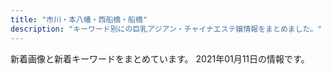```yaml
---
title: "市川・本八幡・西船橋・船橋"
description: "キーワード別にの巨乳アジアン・チャイナエステ嬢情報をまとめました。"
---
```


新着画像と新着キーワードをまとめています。
2021年01月11日の情報です。

<DmmAffiliateIns />
<KeywordTable
  shops={
    [
    {
        "keywords": {
            "D": 3,
            "C": 1,
            "88": 1,
            "86": 2,
            "87": 2
        },
        "img_links": [
            "http://www.club.relaxjp.info/images/head.jpg",
            "http://www.club.relaxjp.info/images/interior_t.png",
            "http://www.club.relaxjp.info/files/004-02.jpg",
            "http://www.club.relaxjp.info/images/mobile.jpg",
            "http://www.club.relaxjp.info/images/b2.jpg",
            "http://www.club.relaxjp.info/files/009-02.jpg",
            "http://www.club.relaxjp.info/files/006.jpg",
            "http://www.club.relaxjp.info/images/link_t.png",
            "http://www.club.relaxjp.info/images/sys2.png",
            "http://www.club.relaxjp.info/files/007.jpg",
            "http://www.club.relaxjp.info/images/staff_t.png",
            "http://www.club.relaxjp.info/images/sys1.png",
            "http://www.club.relaxjp.info/images/int1.png",
            "http://www.club.relaxjp.info/files/008.jpg",
            "http://www.club.relaxjp.info/files/009.jpg",
            "http://www.club.relaxjp.info/images/b1.jpg",
            "http://www.club.relaxjp.info/images/rec1.png",
            "http://www.club.relaxjp.info/files/008-02.jpg",
            "http://www.club.relaxjp.info/images/line.png",
            "http://www.club.relaxjp.info/files/006-02.jpg",
            "http://www.club.relaxjp.info/images/rec2.png",
            "http://www.club.relaxjp.info/files/007-02.jpg",
            "http://www.club.relaxjp.info/images/sys3.png",
            "http://www.club.relaxjp.info/images/ta.jpg",
            "http://www.club.relaxjp.info/images/int2.png",
            "http://www.club.relaxjp.info/files/004.jpg"
        ],
        "name": "\u30d5\u30a7\u30a2\u30ea\u30fc",
        "url": "http://www.club.relaxjp.info/",
        "station": "JR\u672c\u516b\u5e61\u99c5\u5317\u53e3"
    },
    {
        "keywords": {},
        "name": "\u591c\u6765\u9999\uff5eYe Lai Xang\uff5e",
        "img_links": [
            "http://yelaixang.sweet-relaxation.com/img/cast/yuki-02.jpg",
            "http://yelaixang.sweet-relaxation.com/img/cast/yuki-01.jpg",
            "http://yelaixang.sweet-relaxation.com/img/cast/yuri-03.jpg",
            "http://yelaixang.sweet-relaxation.com/img/cast/miki-03.jpg",
            "http://yelaixang.sweet-relaxation.com/img/interior/in_corridor.jpg",
            "http://yelaixang.sweet-relaxation.com/img/cast/miki-01.jpg",
            "http://yelaixang.sweet-relaxation.com/img/cast/yuri-01.jpg",
            "http://yelaixang.sweet-relaxation.com/img/slick/sl-6.jpg",
            "http://yelaixang.sweet-relaxation.com/img/cast/yuri-02.jpg",
            "http://yelaixang.sweet-relaxation.com/img/cast/miki-02.jpg",
            "http://yelaixang.sweet-relaxation.com/img/slick/sl-7.jpg",
            "http://yelaixang.sweet-relaxation.com/img/interior/in_lobby.jpg",
            "http://yelaixang.sweet-relaxation.com/img/slick/sl-4.jpg",
            "http://yelaixang.sweet-relaxation.com/img/cast/nana-03.jpg",
            "http://yelaixang.sweet-relaxation.com/img/slick/sl-5.jpg",
            "http://yelaixang.sweet-relaxation.com/img/slick/sl-2.jpg",
            "http://yelaixang.sweet-relaxation.com/img/slick/sl-1.jpg",
            "http://yelaixang.sweet-relaxation.com/img/cast/nana-01.jpg",
            "http://yelaixang.sweet-relaxation.com/img/cast/yuki-03.jpg",
            "http://yelaixang.sweet-relaxation.com/img/cast/nana-02.jpg",
            "http://yelaixang.sweet-relaxation.com/img/slick/sl-3.jpg"
        ],
        "station": "JR\u672c\u516b\u5e61\u99c5\u5317\u53e3",
        "url": "http://yelaixang.sweet-relaxation.com/"
    },
    {
        "name": "Kawaii \uff5e\u304b\u308f\u3044\u3044\uff5e",
        "url": "http://www.kango.esjoho.com/",
        "keywords": {
            "87": 3,
            "89": 1,
            "E": 1,
            "D": 3
        },
        "img_links": [
            "http://www.kango.esjoho.com/images/bar-inte.png",
            "http://www.kango.esjoho.com/images/bar-news.png",
            "http://www.kango.esjoho.com/images/info1.jpg",
            "http://www.kango.esjoho.com/images/girls-bar.png",
            "http://www.kango.esjoho.com/images/bar-girls.png",
            "http://www.kango.esjoho.com/images/info2.jpg",
            "http://www.kango.esjoho.com/files/003.jpg",
            "http://www.kango.esjoho.com/images/info_text.jpg",
            "http://www.kango.esjoho.com/files/001.jpg",
            "http://www.kango.esjoho.com/images/bar-infomation.png",
            "http://www.kango.esjoho.com/files/002.jpg",
            "http://www.kango.esjoho.com/files/004.jpg"
        ],
        "station": "JR\u672c\u516b\u5e61\u99c5\u5317\u53e3"
    },
    {
        "img_links": [
            "http://www.beleza.maesjp.com/files/001-02.jpg",
            "http://www.beleza.maesjp.com/images/shop/shop03.jpg",
            "http://www.beleza.maesjp.com/images/staff01.jpg",
            "http://www.beleza.maesjp.com/images/shop/shop01.jpg",
            "http://www.beleza.maesjp.com/images/end.jpg",
            "http://www.beleza.maesjp.com/files/002.jpg",
            "http://www.beleza.maesjp.com/images/tel.png",
            "http://www.beleza.maesjp.com/files/004-02.jpg",
            "http://www.beleza.maesjp.com/files/002-02.jpg",
            "http://www.beleza.maesjp.com/images/link.jpg",
            "http://www.beleza.maesjp.com/files/004.jpg",
            "http://www.beleza.maesjp.com/images/movie.jpg",
            "http://www.beleza.maesjp.com/images/shop/shop02.jpg",
            "http://www.beleza.maesjp.com/images/shop/shop05.jpg",
            "http://www.beleza.maesjp.com/images/shop/shop04.jpg",
            "http://www.beleza.maesjp.com/files/001.jpg"
        ],
        "keywords": {
            "D": 2,
            "86": 2,
            "C": 13,
            "87": 1
        },
        "url": "http://www.beleza.maesjp.com/",
        "station": "JR\u897f\u8239\u6a4b\u99c5\u5357\u53e3",
        "name": "\u30d9\u30ec\u30fc\u30b6"
    },
    {
        "name": "\u30c9\u30ad\u30c9\u30ad\u30cf\u30cb\u30fc",
        "img_links": [
            "http://www.dokidoki.esjp.info/files/007.jpg",
            "http://www.dokidoki.esjp.info/img/stal.png",
            "http://www.dokidoki.esjp.info/img/rot.jpg",
            "http://www.dokidoki.esjp.info/img/eve.jpg",
            "http://www.dokidoki.esjp.info/files/006.jpg",
            "http://www.dokidoki.esjp.info/img/top.jpg",
            "http://www.dokidoki.esjp.info/files/002.jpg",
            "http://www.dokidoki.esjp.info/img/rect.jpg",
            "http://www.dokidoki.esjp.info/img/acct.jpg",
            "http://www.dokidoki.esjp.info/img/lint.jpg",
            "http://www.dokidoki.esjp.info/img/noo.png",
            "http://www.dokidoki.esjp.info/img/syst.jpg",
            "http://www.dokidoki.esjp.info/img/stat.jpg",
            "http://www.dokidoki.esjp.info/img/nn.jpg",
            "http://www.dokidoki.esjp.info/files/001.jpg",
            "http://www.dokidoki.esjp.info/files/003.jpg",
            "http://www.dokidoki.esjp.info/img/fla.jpg"
        ],
        "station": "JR\u8239\u6a4b\u99c5\u5317\u53e3",
        "keywords": {
            "D": 3,
            "C": 2,
            "86": 2,
            "87": 3
        },
        "url": "http://www.dokidoki.esjp.info/"
    },
    {
        "keywords": {
            "C": 5,
            "85": 5
        },
        "name": "\u7e01 \u3048\u3093",
        "url": "http://barakinakayamaesute.xyz/",
        "img_links": [
            "http://barakinakayamaesute.xyz/images/mobile.jpg",
            "http://barakinakayamaesute.xyz/images/staff/staff011.jpg",
            "http://barakinakayamaesute.xyz/images/heading-i.png",
            "http://barakinakayamaesute.xyz/images/arrow2.png",
            "http://barakinakayamaesute.xyz/images/staff/staff07.jpg",
            "http://barakinakayamaesute.xyz/images/staff/st4.jpg",
            "http://barakinakayamaesute.xyz/images/staff/st3.jpg",
            "http://barakinakayamaesute.xyz/images/s_news1.png",
            "http://barakinakayamaesute.xyz/images/staff/ami.jpg",
            "http://barakinakayamaesute.xyz/images/staff/staff010.jpg",
            "http://barakinakayamaesute.xyz/images/staff/ai.jpg",
            "http://barakinakayamaesute.xyz/images/s_staff.png",
            "http://barakinakayamaesute.xyz/images/staff/st2.jpg",
            "http://barakinakayamaesute.xyz/images/staff/sakura20190711.jpg"
        ],
        "station": "\u539f\u6728\u4e2d\u5c71\u99c5\u5317\u53e3"
    },
    {
        "name": "\u30ed\u30de\u30f3\u30b9",
        "url": "https://romance.ies.fun/",
        "station": "JR\u672c\u516b\u5e61\u99c5\u5357\u53e3",
        "img_links": [
            "https://romance.ies.fun/images/room3.jpg",
            "https://romance.ies.fun/images/relax.jpg",
            "https://romance.ies.fun/images/s1.jpg",
            "https://romance.ies.fun/images/s3.jpg",
            "https://romance.ies.fun/images/s_news.png",
            "https://romance.ies.fun/images/s_pick.png",
            "https://romance.ies.fun/images/room2.jpg",
            "https://romance.ies.fun/images/mobile.jpg",
            "https://romance.ies.fun/photos/sites/82/2020/11/2020112809015024.jpg",
            "https://romance.ies.fun/images/info.jpg",
            "https://romance.ies.fun/images/room1.jpg",
            "https://romance.ies.fun/images/s_staff.jpg",
            "https://romance.ies.fun/photos/sites/82/2020/11/202011280901495.jpg",
            "https://romance.ies.fun/images/top.png",
            "https://romance.ies.fun/photos/sites/82/2020/11/2020112809015281.jpg",
            "https://romance.ies.fun/photos/sites/82/2020/11/2020112809015172.jpg",
            "https://romance.ies.fun/images/room4.jpg"
        ],
        "keywords": {
            "86": 10,
            "D": 20,
            "85": 10
        }
    },
    {
        "img_links": [
            "http://nigyohime.ebb.jp/1.jpg",
            "http://nigyohime.ebb.jp/2/uploadimg/1610266405.jpg",
            "http://nigyohime.ebb.jp/2/uploadimg/1606276938.jpg",
            "http://nigyohime.ebb.jp/2/uploadimg/1606276885.jpg",
            "http://nigyohime.ebb.jp/3.jpg",
            "http://nigyohime.ebb.jp/2.jpg",
            "http://nigyohime.ebb.jp/b_girl.png",
            "http://nigyohime.ebb.jp/top.jpg",
            "http://nigyohime.ebb.jp/staff_t.jpg",
            "http://nigyohime.ebb.jp/ditu2.jpg",
            "http://nigyohime.ebb.jp/2/uploadimg/1606276829.jpg",
            "http://nigyohime.ebb.jp/line.png",
            "http://nigyohime.ebb.jp/b_news.png",
            "http://nigyohime.ebb.jp/4.jpg"
        ],
        "name": "\u4eba\u9b5a\u59eb",
        "url": "http://nigyohime.ebb.jp/",
        "keywords": {
            "86": 6,
            "83": 6,
            "C": 6
        },
        "station": "JR\u5e02\u5ddd\u99c5\u5357\u53e3"
    },
    {
        "url": "http://www.iyashinoumi.com/",
        "img_links": [
            "http://www.iyashinoumi.com/img/miss7sb.jpg",
            "http://www.iyashinoumi.com/img/tel1.png",
            "http://www.iyashinoumi.com/img/sTitle_right.png",
            "http://www.iyashinoumi.com/img/miss28sb.jpg",
            "http://www.iyashinoumi.com/img/miss7s.jpg",
            "http://www.iyashinoumi.com/img/sTitle_left.png",
            "http://www.iyashinoumi.com/img/miss27sb.jpg",
            "http://www.iyashinoumi.com/img/miss24sb.jpg",
            "http://www.iyashinoumi.com/img/miss25sb.jpg",
            "http://www.iyashinoumi.com/img/miss6sb.jpg"
        ],
        "station": "\u5e02\u5ddd\u99c5\u5317\u53e3",
        "keywords": {},
        "name": "\u7652\u3057\u306e\u6d77"
    },
    {
        "keywords": {
            "86": 2,
            "D": 6,
            "C": 13,
            "87": 4,
            "88": 2
        },
        "station": "JR\u897f\u8239\u6a4b\u99c5\u5357\u53e3",
        "name": "\u30c0\u30a4\u30e4\u30e2\u30f3\u30c9",
        "img_links": [
            "http://www.diamond.mesthe.com/img/top_option01.jpg",
            "http://www.diamond.mesthe.com/img/top_option03.jpg",
            "http://www.diamond.mesthe.com/files/001-02.jpg",
            "http://www.diamond.mesthe.com/files/004-02.jpg",
            "http://www.diamond.mesthe.com/img/goback.jpg",
            "http://www.diamond.mesthe.com/files/001.jpg",
            "http://www.diamond.mesthe.com/files/004.jpg",
            "http://www.diamond.mesthe.com/images/slider/3.jpg",
            "http://www.diamond.mesthe.com/img/ttl_info.png",
            "http://www.diamond.mesthe.com/files/003-02.jpg",
            "http://www.diamond.mesthe.com/files/002-02.jpg",
            "http://www.diamond.mesthe.com/files/003.jpg",
            "http://www.diamond.mesthe.com/img/top_option04.jpg",
            "http://www.diamond.mesthe.com/img/ttl_news.png",
            "http://www.diamond.mesthe.com/images/slider/1.jpg",
            "http://www.diamond.mesthe.com/img/pickup.jpg",
            "http://www.diamond.mesthe.com/img/btn_blog.png",
            "http://www.diamond.mesthe.com/images/slider/2.jpg",
            "http://www.diamond.mesthe.com/img/tel.png",
            "http://www.diamond.mesthe.com/img/btn_side_mobile.jpg",
            "http://www.diamond.mesthe.com/files/002.jpg",
            "http://www.diamond.mesthe.com/img/ttl_therapist.png"
        ],
        "url": "http://www.diamond.mesthe.com/"
    },
    {
        "station": "\u8239\u6a4b\u99c5\u5317\u53e3",
        "keywords": {
            "\u30bb\u30af\u30b7\u30fc": 3,
            "F": 4,
            "D": 22,
            "E": 7
        },
        "url": "https://co.aoaoeo.com/",
        "name": "COCO",
        "img_links": [
            "https://co.aoaoeo.com/wp-content/uploads/2019/06/0987654co.jpg",
            "https://co.aoaoeo.com/wp-content/themes/este/img/tel_footer.png",
            "https://co.aoaoeo.com/wp-content/themes/este/img/top-img04.png",
            "https://co.aoaoeo.com/wp-content/uploads/2019/06/987654wdfghjco.jpg",
            "https://co.aoaoeo.com/wp-content/uploads/2020/12/897s6atyco.jpg",
            "https://co.aoaoeo.com/wp-content/themes/este/img/top-img03.png",
            "https://co.aoaoeo.com/wp-content/themes/este/img/tel_header.png",
            "https://co.aoaoeo.com/wp-content/uploads/2018/12/9087621co.jpg",
            "https://co.aoaoeo.com/wp-content/themes/este/img/call.png",
            "https://co.aoaoeo.com/wp-content/uploads/2019/06/9087654co.jpg",
            "https://co.aoaoeo.com/wp-content/themes/este/img/top-img05.png",
            "https://co.aoaoeo.com/wp-content/themes/este/img/top-img02c.png",
            "https://co.aoaoeo.com/wp-content/uploads/2019/12/8976aco.jpg",
            "https://co.aoaoeo.com/wp-content/uploads/2020/01/8976saco.jpg",
            "https://co.aoaoeo.com/wp-content/themes/este/img/top-img01.png",
            "https://co.aoaoeo.com/wp-content/uploads/2019/06/9876543co.jpg",
            "https://co.aoaoeo.com/wp-content/uploads/2019/06/123456897654co.jpg",
            "https://co.aoaoeo.com/wp-content/themes/este/img/2.png",
            "https://co.aoaoeo.com/wp-content/uploads/2019/12/987654324567co.jpg",
            "https://co.aoaoeo.com/wp-content/uploads/2019/04/34568976co.jpg",
            "https://co.aoaoeo.com/wp-content/uploads/2020/10/435698765co.jpg",
            "https://co.aoaoeo.com/wp-content/uploads/2019/12/aytaco.jpg",
            "https://co.aoaoeo.com/wp-content/uploads/2019/06/1oiuytreewrstdyfugco.jpg"
        ]
    },
    {
        "name": "\u3053\u3044\u3073\u3068",
        "keywords": {
            "D": 6,
            "C": 18
        },
        "img_links": [
            "http://kaori-1.tokyo/uploads/200511/1-20051109595T28.jpg",
            "http://kaori-1.tokyo/uploads/200511/1-200511095KJ64.jpg",
            "http://kaori-1.tokyo/uploads/201208/1-20120QK441122.jpg",
            "http://kaori-1.tokyo/picture/top-img01.png",
            "http://kaori-1.tokyo/picture/2.jpg",
            "http://kaori-1.tokyo/uploads/201012/1-201012142645R9.jpg",
            "http://kaori-1.tokyo/uploads/200601/1-200601133419150.jpg",
            "http://kaori-1.tokyo/uploads/201208/1-20120QK541J2.jpg",
            "http://kaori-1.tokyo/picture/tel.png",
            "http://kaori-1.tokyo/picture/4.jpg",
            "http://kaori-1.tokyo/uploads/200601/1-200601133435202.jpg",
            "http://kaori-1.tokyo/picture/3.jpg",
            "http://kaori-1.tokyo/picture/top-img03.jpg",
            "http://kaori-1.tokyo/picture/top-img02.png",
            "http://kaori-1.tokyo/picture/call.png",
            "http://kaori-1.tokyo/picture/1.jpg",
            "http://kaori-1.tokyo/uploads/200511/1-20051109591UM.jpg",
            "http://kaori-1.tokyo/uploads/200511/1-200511095635134.jpg",
            "http://kaori-1.tokyo/uploads/201012/1-201012142625F6.jpg",
            "http://kaori-1.tokyo/uploads/200511/1-200511100230S8.jpg",
            "http://kaori-1.tokyo/uploads/200511/1-200511100152329.jpg"
        ],
        "station": "JR\u8239\u6a4b\u99c5\u5357\u53e3",
        "url": "http://kaori-1.tokyo/"
    },
    {
        "keywords": {
            "D": 6,
            "86": 1,
            "87": 5
        },
        "name": "\u6975\u4e0a\u7f8e\u4eba",
        "url": "http://www.gokujobijin.iesjp.com/",
        "station": "JR\u8239\u6a4b\u99c5\u5317\u53e3",
        "img_links": [
            "http://www.gokujobijin.iesjp.com/images/top003.png",
            "http://www.gokujobijin.iesjp.com/files/006-02.jpg",
            "http://www.gokujobijin.iesjp.com/files/001-02.jpg",
            "http://www.gokujobijin.iesjp.com/images/nav-002.png",
            "http://www.gokujobijin.iesjp.com/images/nav-005.png",
            "http://www.gokujobijin.iesjp.com/files/007.jpg",
            "http://www.gokujobijin.iesjp.com/images/top01.png",
            "http://www.gokujobijin.iesjp.com/images/s1.jpg",
            "http://www.gokujobijin.iesjp.com/photo_news/upimg/494325f86bc86c4bb3_0.jpg",
            "http://www.gokujobijin.iesjp.com/images/nav-006.png",
            "http://www.gokujobijin.iesjp.com/images/nav-003.png",
            "http://www.gokujobijin.iesjp.com/images/nav-004.png",
            "http://www.gokujobijin.iesjp.com/files/006.jpg",
            "http://www.gokujobijin.iesjp.com/files/005-02.jpg",
            "http://www.gokujobijin.iesjp.com/files/002.jpg",
            "http://www.gokujobijin.iesjp.com/images/tel.png",
            "http://www.gokujobijin.iesjp.com/files/001.jpg",
            "http://www.gokujobijin.iesjp.com/images/osusume01.png",
            "http://www.gokujobijin.iesjp.com/photo_news/upimg/238835f96686fc3b3c_0.jpg",
            "http://www.gokujobijin.iesjp.com/files/004.jpg",
            "http://www.gokujobijin.iesjp.com/files/004-02.jpg",
            "http://www.gokujobijin.iesjp.com/photo_news/upimg/438585f7ad1bb610f9_0.jpg",
            "http://www.gokujobijin.iesjp.com/files/005.jpg",
            "http://www.gokujobijin.iesjp.com/images/nav-001.png",
            "http://www.gokujobijin.iesjp.com/files/002-02.jpg",
            "http://www.gokujobijin.iesjp.com/images/top02-left.png",
            "http://www.gokujobijin.iesjp.com/photo_news/upimg/206935fc9e4c7b3e9c_0.jpg",
            "http://www.gokujobijin.iesjp.com/files/007-02.jpg"
        ]
    },
    {
        "name": "\u30d7\u30ea\u30f3\u30bb\u30b9",
        "img_links": [
            "https://prince.iest.info/images/link_nav05.jpg",
            "https://prince.iest.info/photos/sites/5/2020/12/2020121408392689.jpg",
            "https://prince.iest.info/images/room4.jpg",
            "https://prince.iest.info/images/room5.jpg",
            "https://prince.iest.info/images/room3.jpg",
            "https://prince.iest.info/images/link_nav06.jpg",
            "https://prince.iest.info/photos/sites/5/2020/12/2020121408392660.jpg",
            "https://prince.iest.info/images/link_nav04.jpg",
            "https://prince.iest.info/images/footer.jpg",
            "https://prince.iest.info/images/link_nav03.jpg",
            "https://prince.iest.info/images/room2.jpg",
            "https://prince.iest.info/images/room1.jpg",
            "https://prince.iest.info/photos/sites/5/2020/12/2020121408392543.jpg",
            "https://prince.iest.info/images/top.jpg",
            "https://prince.iest.info/photos/sites/5/2020/12/2020121408392715.jpg",
            "https://prince.iest.info/images/link_nav01.jpg",
            "https://prince.iest.info/images/tit_staff.jpg",
            "https://prince.iest.info/images/tit_news.png",
            "https://prince.iest.info/images/link_nav02.jpg"
        ],
        "station": "JR\u897f\u8239\u6a4b\u99c5\u5317\u53e3",
        "keywords": {
            "85": 10,
            "C": 11,
            "86": 10,
            "D": 20
        },
        "url": "https://prince.iest.info/"
    },
    {
        "keywords": {},
        "name": "\u4e03\u5f69",
        "station": "JR\u897f\u8239\u6a4b\u99c5\u5357\u53e3",
        "url": "http://p-lady.work/",
        "img_links": [
            "http://p-lady.work/staff/rika.jpg",
            "http://p-lady.work/img/mirai1.jpg",
            "http://p-lady.work/images/int2.jpg",
            "http://p-lady.work/images/26.jpg",
            "http://p-lady.work/images/rec2.jpg",
            "http://p-lady.work/staff/rena.jpg",
            "http://p-lady.work/img/riri1.jpg",
            "http://p-lady.work/images/33.jpg",
            "http://p-lady.work/staff/nami.jpg",
            "http://p-lady.work/images/news.jpg",
            "http://p-lady.work/staff/yui.jpg",
            "http://p-lady.work/img/nami1.jpg",
            "http://p-lady.work/img/yuyu1.jpg",
            "http://p-lady.work/staff/risa.jpg",
            "http://p-lady.work/images/interior_t.jpg",
            "http://p-lady.work/images/28.jpg",
            "http://p-lady.work/staff/kurumi.jpg",
            "http://p-lady.work/img/zara1.jpg",
            "http://p-lady.work/images/32.jpg",
            "http://p-lady.work/images/head.jpg",
            "http://p-lady.work/staff/nanami.jpg",
            "http://p-lady.work/images/25.jpg",
            "http://p-lady.work/images/27.jpg",
            "http://p-lady.work/staff/nana.jpg",
            "http://p-lady.work/img/anna1.jpg",
            "http://p-lady.work/images/16.jpg",
            "http://p-lady.work/images/17.jpg",
            "http://p-lady.work/images/29.jpg",
            "http://p-lady.work/images/18.jpg",
            "http://p-lady.work/images/6.jpg",
            "http://p-lady.work/staff/runa.jpg",
            "http://p-lady.work/img/nana1.jpg",
            "http://p-lady.work/images/5.jpg",
            "http://p-lady.work/img/mimi1.jpg",
            "http://p-lady.work/img/rena1.jpg",
            "http://p-lady.work/images/staff_t.jpg",
            "http://p-lady.work/images/15.jpg",
            "http://p-lady.work/images/2.jpg",
            "http://p-lady.work/staff/zara.jpg",
            "http://p-lady.work/img/reiko1.jpg",
            "http://p-lady.work/images/23.jpg",
            "http://p-lady.work/staff/mimi.jpg",
            "http://p-lady.work/images/sys.jpg",
            "http://p-lady.work/img/kurumi1.jpg",
            "http://p-lady.work/images/3.jpg",
            "http://p-lady.work/images/35.jpg",
            "http://p-lady.work/images/tg.jpg",
            "http://p-lady.work/images/21.jpg",
            "http://p-lady.work/staff/eri.jpg",
            "http://p-lady.work/img/miyu1.jpg",
            "http://p-lady.work/staff/anna.jpg",
            "http://p-lady.work/images/int1.jpg",
            "http://p-lady.work/staff/mirai.jpg",
            "http://p-lady.work/images/7.jpg",
            "http://p-lady.work/img/runa1.jpg",
            "http://p-lady.work/img/rika1.jpg",
            "http://p-lady.work/staff/miyu.jpg",
            "http://p-lady.work/img/yui1.jpg",
            "http://p-lady.work/staff/riri.jpg",
            "http://p-lady.work/staff/reiko.jpg",
            "http://p-lady.work/img/risa1.jpg",
            "http://p-lady.work/img/eri1.jpg",
            "http://p-lady.work/img/nanami1.jpg",
            "http://p-lady.work/images/20.jpg",
            "http://p-lady.work/images/s1.png",
            "http://p-lady.work/images/rec1.jpg",
            "http://p-lady.work/staff/yuyu.jpg",
            "http://p-lady.work/images/10.jpg",
            "http://p-lady.work/images/ac1.jpg",
            "http://p-lady.work/images/30.jpg"
        ]
    },
    {
        "url": "http://liliana.relax-good.com/",
        "name": "\u30db\u30ef\u30a4\u30c8\u30ed\u30fc\u30ba",
        "img_links": [
            "http://liliana.relax-good.com/img/cast/sayuri-01.jpg",
            "https://qr-official.line.me/sid/M/bky2264k.png",
            "http://liliana.relax-good.com/img/cast/sara-02.jpg",
            "http://liliana.relax-good.com/img/cast/nana-01.jpg",
            "http://liliana.relax-good.com/img/cast/aki-01.jpg",
            "http://liliana.relax-good.com/img/cast/risa-02.jpg",
            "http://liliana.relax-good.com/img/cast/nini-02.jpg",
            "http://liliana.relax-good.com/img/cast/nini-01.jpg",
            "http://liliana.relax-good.com/img/cast/rara-01.jpg",
            "http://liliana.relax-good.com/img/cast/seina-01.jpg",
            "https://scdn.line-apps.com/n/line_add_friends/btn/ja.png",
            "http://liliana.relax-good.com/img/cast/risa-01.jpg",
            "http://liliana.relax-good.com/img/cast/momo-02.jpg",
            "http://liliana.relax-good.com/img/cast/hitomi-03.jpg",
            "http://liliana.relax-good.com/img/cast/miwa-01.jpg",
            "http://liliana.relax-good.com/img/cast/hitomi-02.jpg",
            "http://liliana.relax-good.com/img/cast/aki-02.jpg",
            "http://liliana.relax-good.com/img/cast/ami-01.jpg",
            "http://liliana.relax-good.com/img/cast/sara-01.jpg",
            "http://liliana.relax-good.com/img/cast/ami-02.jpg",
            "http://liliana.relax-good.com/img/cast/yumi-02.jpg",
            "http://liliana.relax-good.com/img/cast/rara-02.jpg",
            "http://liliana.relax-good.com/img/cast/hitomi-01.jpg",
            "http://liliana.relax-good.com/img/cast/momo-01.jpg",
            "http://liliana.relax-good.com/img/cast/seina-02.jpg",
            "http://liliana.relax-good.com/img/cast/nana-02.jpg",
            "http://liliana.relax-good.com/img/cast/yumi-01.jpg",
            "http://liliana.relax-good.com/img/line_mark.png"
        ],
        "keywords": {},
        "station": "JR\u897f\u8239\u6a4b\u99c5\u5357\u53e3"
    },
    {
        "keywords": {
            "E": 2,
            "88": 14,
            "D": 66,
            "84": 14,
            "85": 57,
            "83": 19,
            "G": 2,
            "87": 19,
            "93": 2,
            "F": 46,
            "C": 57,
            "\u4e73": 1,
            "\u5de8\u4e73": 1,
            "90": 17
        },
        "name": "Ariel\u30fb\u30a2\u30ea\u30a8\u30eb",
        "station": "\u897f\u8239\u6a4b\u99c5\u5357\u53e3",
        "img_links": [
            "http://ariel.esthe.me/photos/sites/12/2020/12/2020121003131710.jpg",
            "http://ariel.esthe.me/images/room2.jpg",
            "http://ariel.esthe.me/images/end.png",
            "http://ariel.esthe.me/images/side_line.jpg",
            "http://ariel.esthe.me/images/news_bj1.jpg",
            "http://ariel.esthe.me/images/room3.jpg",
            "http://ariel.esthe.me/photos/sites/12/2020/02/2020020706451396.jpg",
            "http://ariel.esthe.me/photos/sites/12/2020/06/2020060403072680.jpg",
            "http://ariel.esthe.me/images/s_staff.jpg",
            "http://ariel.esthe.me/images/room1.jpg",
            "http://ariel.esthe.me/images/top.jpg",
            "http://ariel.esthe.me/images/mobile.jpg",
            "http://ariel.esthe.me/photos/sites/12/2020/05/2020052805433193.jpg",
            "http://ariel.esthe.me/photos/sites/12/2020/06/2020060601572242.jpg",
            "http://ariel.esthe.me/images/s_movie.jpg",
            "http://ariel.esthe.me/photos/sites/12/2020/02/2020020706564564.jpg",
            "http://ariel.esthe.me/photos/sites/12/2020/03/2020031603441024.jpg",
            "http://ariel.esthe.me/photos/sites/12/2020/04/2020043002103799.jpg",
            "http://ariel.esthe.me/photos/sites/12/2020/02/2020020706465717.jpg",
            "http://ariel.esthe.me/images/s_news.jpg",
            "http://ariel.esthe.me/photos/sites/12/2020/02/2020020706564687.jpg",
            "http://ariel.esthe.me/photos/sites/12/2021/01/2021011104304458.jpg",
            "http://ariel.esthe.me/photos/sites/12/2020/02/2020020706565079.jpg",
            "http://ariel.esthe.me/photos/sites/12/2020/07/2020071805003371.jpg",
            "http://ariel.esthe.me/photos/sites/12/2020/02/202002070643251.jpg",
            "http://ariel.esthe.me/photos/sites/12/2020/07/2020070302122756.jpg",
            "http://ariel.esthe.me/images/1.png",
            "http://ariel.esthe.me/photos/sites/12/2020/04/2020040102413576.jpg",
            "http://ariel.esthe.me/images/s_face.jpg",
            "http://ariel.esthe.me/photos/sites/12/2020/02/2020021301200345.jpg",
            "http://ariel.esthe.me/images/room4.jpg"
        ],
        "url": "http://ariel.esthe.me/"
    },
    {
        "station": "JR\u8239\u6a4b\u99c5\u5317\u53e3",
        "keywords": {
            "D": 24,
            "87": 20,
            "88": 4
        },
        "url": "http://www.yumegokoro.esjp.info/",
        "name": "Pink Love",
        "img_links": [
            "http://www.yumegokoro.esjp.info/images/btnTop.png",
            "http://www.yumegokoro.esjp.info/images/concept.png",
            "http://www.yumegokoro.esjp.info/images/barRecruit.png",
            "http://www.yumegokoro.esjp.info/files/013-02.jpg",
            "http://www.yumegokoro.esjp.info/files/011-02.jpg",
            "http://www.yumegokoro.esjp.info/images/contentBottom.jpg",
            "http://www.yumegokoro.esjp.info/images/barSystem.png",
            "http://www.yumegokoro.esjp.info/images/backBtn.png",
            "http://www.yumegokoro.esjp.info/files/013.jpg",
            "http://www.yumegokoro.esjp.info/files/002-02.jpg",
            "http://www.yumegokoro.esjp.info/files/013-03.jpg",
            "http://www.yumegokoro.esjp.info/files/011.jpg",
            "http://www.yumegokoro.esjp.info/images/barLink.png",
            "http://www.yumegokoro.esjp.info/files/002.jpg",
            "http://www.yumegokoro.esjp.info/files/004-03.jpg",
            "http://www.yumegokoro.esjp.info/files/010.jpg",
            "http://www.yumegokoro.esjp.info/images/barSchedule.png",
            "http://www.yumegokoro.esjp.info/files/010-02.jpg",
            "http://www.yumegokoro.esjp.info/images/barProfileSche.png",
            "http://www.yumegokoro.esjp.info/files/012-02.jpg",
            "http://www.yumegokoro.esjp.info/files/004-02.jpg",
            "http://www.yumegokoro.esjp.info/files/010-03.jpg",
            "http://www.yumegokoro.esjp.info/files/012.jpg",
            "http://www.yumegokoro.esjp.info/files/012-03.jpg",
            "http://www.yumegokoro.esjp.info/images/header.png",
            "http://www.yumegokoro.esjp.info/images/barTherapist.png",
            "http://www.yumegokoro.esjp.info/files/002-03.jpg",
            "http://www.yumegokoro.esjp.info/images/time.png",
            "http://www.yumegokoro.esjp.info/files/004.jpg",
            "http://www.yumegokoro.esjp.info/images/barAccess.png",
            "http://www.yumegokoro.esjp.info/images/barProfile.png",
            "http://www.yumegokoro.esjp.info/files/011-03.jpg"
        ]
    },
    {
        "keywords": {},
        "station": "JR\u897f\u8239\u6a4b\u99c5\u5317\u53e3",
        "img_links": [
            "http://iyashinomori.dnsfor.me/images/rinn.jpg",
            "http://iyashinomori.dnsfor.me/images/ami.jpg",
            "http://iyashinomori.dnsfor.me/images/iyashi_qr.png",
            "http://iyashinomori.dnsfor.me/images/main_09.jpg",
            "http://iyashinomori.dnsfor.me/images/aroma.jpg",
            "http://iyashinomori.dnsfor.me/images/aya2.jpg",
            "http://iyashinomori.dnsfor.me/images/mas-de.jpg",
            "http://iyashinomori.dnsfor.me/images/nav-job.jpg",
            "http://iyashinomori.dnsfor.me/images/nako.jpeg",
            "http://iyashinomori.dnsfor.me/images/anna.jpg",
            "http://iyashinomori.dnsfor.me/images/masmises.jpg",
            "http://iyashinomori.dnsfor.me/images/lanmu-c_03.jpg",
            "http://iyashinomori.dnsfor.me/images/massaji.jpg",
            "http://iyashinomori.dnsfor.me/images/akasuri.jpg",
            "http://iyashinomori.dnsfor.me/images/nav-staff.jpg",
            "http://iyashinomori.dnsfor.me/images/momo.jpg"
        ],
        "url": "http://iyashinomori.dnsfor.me/",
        "name": "\u7652\u3057\u306e\u68ee"
    },
    {
        "keywords": {
            "\u30bb\u30af\u30b7\u30fc": 8,
            "F": 9,
            "E": 83,
            "\u5de8\u4e73": 2,
            "D": 5,
            "\u4e73": 2,
            "G": 3
        },
        "img_links": [
            "http://es-massage.info/wp-content/uploads/2020/09/33a698ee5a77652901d0fde9c4146a22-500x750.jpg",
            "http://es-massage.info/wp-content/uploads/2020/10/676cfcce64ce22475e092ee147f4ebc8-500x750.jpg",
            "http://es-massage.info/wp-content/uploads/2020/09/8fdd83977b0b42811d523358eceea3ff-722x1024.jpg",
            "http://es-massage.info/wp-content/uploads/2020/09/8fdd83977b0b42811d523358eceea3ff.jpg",
            "http://es-massage.info/wp-content/uploads/2019/10/3eec6cc0e85788ff3ceabceee29f9870-212x300.jpg",
            "http://es-massage.info/wp-content/uploads/2020/12/b7de5072fbfae6fe462a1a64132e2586-500x750.jpg",
            "http://es-massage.info/wp-content/uploads/2020/11/393e50c509ac7af9537aa8ebd908d0bb-500x750.jpg",
            "http://es-massage.info/wp-content/uploads/2020/12/b7de5072fbfae6fe462a1a64132e2586-214x300.jpg",
            "http://es-massage.info/wp-content/uploads/2020/06/0fd60f0c72ad85b96635ef3d4e152bd6-500x750.jpg",
            "http://es-massage.info/wp-content/uploads/2020/11/22a4454706dfc7d506005718bdeaf744-214x300.jpg",
            "http://es-massage.info/wp-content/uploads/2019/10/3eec6cc0e85788ff3ceabceee29f9870.jpg",
            "http://es-massage.info/wp-content/uploads/2019/03/c3dc6ab90966d6cc73491056f668516d-218x300.jpg",
            "http://es-massage.info/wp-content/uploads/2020/12/58c8479cbe288c2fbf566083af42e205-500x750.jpg",
            "http://es-massage.info/wp-content/uploads/2020/09/704dae7b06e955f980cbf27c24214885-218x300.jpg",
            "http://es-massage.info/wp-content/uploads/2020/06/15dfc139e50a1da61c3a78bf04aca51b-500x750.jpg",
            "http://es-massage.info/wp-content/uploads/2019/10/32cbcf100bc89043ce106a68ba8535ea-730x1024.jpg",
            "http://es-massage.info/wp-content/uploads/2020/06/0fd60f0c72ad85b96635ef3d4e152bd6-212x300.jpg",
            "http://es-massage.info/wp-content/uploads/2020/07/f3b215434b8dd43dcce1d29cc56c6971-500x750.jpg",
            "http://es-massage.info/wp-content/uploads/2020/09/6b72f47c40e4254318daf8bb5ce7e612.jpg",
            "http://es-massage.info/wp-content/uploads/2020/09/8fdd83977b0b42811d523358eceea3ff-212x300.jpg",
            "http://es-massage.info/wp-content/uploads/2020/09/c42007567c6d14bbd829c1d4ae5b8d4c-218x300.jpg",
            "http://es-massage.info/wp-content/uploads/2019/03/b85ae819f481b37cad8d1548de5893cc-500x750.jpg",
            "http://es-massage.info/wp-content/uploads/2019/06/dcbeef447e8eded0b1939b00ff57d88b-500x750.jpg",
            "http://es-massage.info/wp-content/uploads/2019/03/0c4d0538c251234bc70697ec7cf8cc97-500x750.jpg",
            "http://es-massage.info/wp-content/uploads/2018/10/g4.jpg",
            "http://es-massage.info/wp-content/uploads/2019/03/0c4d0538c251234bc70697ec7cf8cc97-220x300.jpg",
            "http://es-massage.info/wp-content/uploads/2020/10/676cfcce64ce22475e092ee147f4ebc8.jpg",
            "http://es-massage.info/wp-content/uploads/2020/12/58c8479cbe288c2fbf566083af42e205-214x300.jpg",
            "http://es-massage.info/wp-content/uploads/2020/12/58c8479cbe288c2fbf566083af42e205.jpg",
            "http://es-massage.info/wp-content/uploads/2020/09/f4811d331623d3f6e590e934b3e7ddc9-218x300.jpg",
            "http://es-massage.info/wp-content/themes/template-salon2/images/noimg.jpg",
            "http://es-massage.info/wp-content/themes/template-salon2/images/main1.jpg",
            "http://es-massage.info/wp-content/uploads/2020/04/fd7e7b34f0d7df29a59d1ebec117dda3-500x750.jpg",
            "http://es-massage.info/wp-content/uploads/2019/11/4fad70a18793b8dfb7a63f4939e51f94-218x300.jpg",
            "http://es-massage.info/wp-content/uploads/2019/11/8da006befc39b49c570f8162740cbc56.jpg",
            "http://es-massage.info/wp-content/uploads/2020/06/3c114f47a044f2ddad2fd017aa2b19cf-218x300.jpg",
            "http://es-massage.info/wp-content/uploads/2020/09/6b72f47c40e4254318daf8bb5ce7e612-500x750.jpg",
            "http://es-massage.info/wp-content/uploads/2020/06/0fd60f0c72ad85b96635ef3d4e152bd6.jpg",
            "http://es-massage.info/wp-content/uploads/2020/09/3a1f1f3668d5c8083c72d500ba90b03a.jpg",
            "http://es-massage.info/wp-content/uploads/2020/11/22a4454706dfc7d506005718bdeaf744.jpg",
            "http://es-massage.info/wp-content/uploads/2019/10/32cbcf100bc89043ce106a68ba8535ea-500x750.jpg",
            "http://es-massage.info/wp-content/uploads/2020/11/393e50c509ac7af9537aa8ebd908d0bb.jpg",
            "http://es-massage.info/wp-content/uploads/2020/09/75fbc1155333427771dcebee0f4de748-218x300.jpg",
            "http://es-massage.info/wp-content/uploads/2020/11/4842d636713333eba3b14eebf302cc1b-1-500x750.jpg",
            "http://es-massage.info/wp-content/uploads/2020/11/22a4454706dfc7d506005718bdeaf744-500x750.jpg",
            "http://es-massage.info/wp-content/uploads/2019/10/3eec6cc0e85788ff3ceabceee29f9870-500x750.jpg",
            "http://es-massage.info/wp-content/uploads/2019/11/8da006befc39b49c570f8162740cbc56-500x750.jpg",
            "http://es-massage.info/wp-content/uploads/2020/12/b9b3611b93290b324e2ffe33a2ac0962-216x300.jpg",
            "http://es-massage.info/wp-content/uploads/2019/03/b85ae819f481b37cad8d1548de5893cc.jpg",
            "http://es-massage.info/wp-content/uploads/2020/04/fd7e7b34f0d7df29a59d1ebec117dda3.jpg",
            "http://es-massage.info/wp-content/uploads/2021/01/f5583bc17784a47bf0a1ab988e594253.jpg",
            "http://es-massage.info/wp-content/uploads/2020/09/75fbc1155333427771dcebee0f4de748-745x1024.jpg",
            "http://es-massage.info/wp-content/uploads/2019/11/4fad70a18793b8dfb7a63f4939e51f94.jpg",
            "http://es-massage.info/wp-content/uploads/2020/12/cf9831b8c97ef0623dce87128b47aef0-500x750.jpg",
            "http://es-massage.info/wp-content/uploads/2019/10/32cbcf100bc89043ce106a68ba8535ea-214x300.jpg",
            "http://es-massage.info/wp-content/uploads/2020/12/58c8479cbe288c2fbf566083af42e205-730x1024.jpg",
            "http://es-massage.info/wp-content/uploads/2019/11/8da006befc39b49c570f8162740cbc56-737x1024.jpg",
            "http://es-massage.info/wp-content/uploads/2021/01/f5583bc17784a47bf0a1ab988e594253-500x750.jpg",
            "http://es-massage.info/wp-content/uploads/2020/04/61c10e6ea6f68bf8c90d4ae7d8d0830a.jpg",
            "http://es-massage.info/wp-content/uploads/2018/10/g3.jpg",
            "http://es-massage.info/wp-content/uploads/2020/09/f4811d331623d3f6e590e934b3e7ddc9-745x1024.jpg",
            "http://es-massage.info/wp-content/uploads/2020/06/15dfc139e50a1da61c3a78bf04aca51b-209x300.jpg",
            "http://es-massage.info/wp-content/uploads/2020/12/3fa9468d0afd75e906f6c7172a01c36f-500x750.jpg",
            "http://es-massage.info/wp-content/uploads/2020/09/8fdd83977b0b42811d523358eceea3ff-500x750.jpg",
            "http://es-massage.info/wp-content/uploads/2020/04/6dbf19009737ff88e931378416216a70-214x300.jpg",
            "http://es-massage.info/wp-content/uploads/2020/12/3fa9468d0afd75e906f6c7172a01c36f-214x300.jpg",
            "http://es-massage.info/wp-content/uploads/2020/11/4842d636713333eba3b14eebf302cc1b-1-722x1024.jpg",
            "http://es-massage.info/wp-content/themes/template-salon2/images/bnr.jpg",
            "http://es-massage.info/wp-content/uploads/2020/09/33a698ee5a77652901d0fde9c4146a22.jpg",
            "http://es-massage.info/wp-content/uploads/2020/04/18a92be8e40d3b76771808544f649143-218x300.jpg",
            "http://es-massage.info/wp-content/uploads/2019/03/0c4d0538c251234bc70697ec7cf8cc97.jpg",
            "http://es-massage.info/wp-content/uploads/2019/03/c3dc6ab90966d6cc73491056f668516d.jpg",
            "http://es-massage.info/wp-content/uploads/2020/06/3c114f47a044f2ddad2fd017aa2b19cf.jpg",
            "http://es-massage.info/wp-content/uploads/2020/06/3c114f47a044f2ddad2fd017aa2b19cf-500x750.jpg",
            "http://es-massage.info/wp-content/uploads/2020/09/f4811d331623d3f6e590e934b3e7ddc9.jpg",
            "http://es-massage.info/wp-content/uploads/2020/09/3c631f1126b3f6fd54d9e726a47027a4.jpg",
            "http://es-massage.info/wp-content/uploads/2019/03/b85ae819f481b37cad8d1548de5893cc-223x300.jpg",
            "http://es-massage.info/wp-content/uploads/2020/09/33a698ee5a77652901d0fde9c4146a22-214x300.jpg",
            "http://es-massage.info/wp-content/uploads/2020/09/3a1f1f3668d5c8083c72d500ba90b03a-500x750.jpg",
            "http://es-massage.info/wp-content/uploads/2020/09/3a1f1f3668d5c8083c72d500ba90b03a-212x300.jpg",
            "http://es-massage.info/wp-content/uploads/2020/12/b7de5072fbfae6fe462a1a64132e2586.jpg",
            "http://es-massage.info/wp-content/uploads/2020/06/15dfc139e50a1da61c3a78bf04aca51b.jpg",
            "http://es-massage.info/wp-content/uploads/2020/09/3c631f1126b3f6fd54d9e726a47027a4-500x750.jpg",
            "http://es-massage.info/wp-content/uploads/2019/03/c3dc6ab90966d6cc73491056f668516d-745x1024.jpg",
            "http://es-massage.info/wp-content/uploads/2020/12/3fa9468d0afd75e906f6c7172a01c36f.jpg",
            "http://es-massage.info/wp-content/uploads/2020/04/61c10e6ea6f68bf8c90d4ae7d8d0830a-500x750.jpg",
            "http://es-massage.info/wp-content/uploads/2019/03/c3dc6ab90966d6cc73491056f668516d-500x750.jpg",
            "http://es-massage.info/wp-content/uploads/2019/11/8da006befc39b49c570f8162740cbc56-216x300.jpg",
            "http://es-massage.info/wp-content/uploads/2020/11/393e50c509ac7af9537aa8ebd908d0bb-214x300.jpg",
            "http://es-massage.info/wp-content/uploads/2020/06/0fd60f0c72ad85b96635ef3d4e152bd6-722x1024.jpg",
            "http://es-massage.info/wp-content/uploads/2019/11/4fad70a18793b8dfb7a63f4939e51f94-500x750.jpg",
            "http://es-massage.info/wp-content/uploads/2020/12/cf9831b8c97ef0623dce87128b47aef0-209x300.jpg",
            "http://es-massage.info/wp-content/uploads/2020/12/b9b3611b93290b324e2ffe33a2ac0962-500x750.jpg",
            "http://es-massage.info/wp-content/uploads/2018/10/g2.jpg",
            "http://es-massage.info/wp-content/uploads/2020/11/ec2088a7c961625f55b8f19773ea6d06-1-214x300.jpg",
            "http://es-massage.info/wp-content/uploads/2020/09/f4811d331623d3f6e590e934b3e7ddc9-500x750.jpg",
            "http://es-massage.info/wp-content/uploads/2020/09/75fbc1155333427771dcebee0f4de748-500x750.jpg",
            "http://es-massage.info/wp-content/uploads/2018/12/ce6acdedea0cab635b18cd82f697bf3a-500x750.jpg",
            "http://es-massage.info/wp-content/uploads/2020/12/b9b3611b93290b324e2ffe33a2ac0962.jpg",
            "http://es-massage.info/wp-content/uploads/2020/09/3c631f1126b3f6fd54d9e726a47027a4-209x300.jpg",
            "http://es-massage.info/wp-content/uploads/2019/11/6bc4d4a609db789262c27c9263065892-218x300.jpg",
            "http://es-massage.info/wp-content/themes/template-salon2/images/header-tel.png",
            "http://es-massage.info/wp-content/uploads/2018/10/g1.jpg",
            "http://es-massage.info/wp-content/uploads/2019/10/32cbcf100bc89043ce106a68ba8535ea.jpg"
        ],
        "station": "JR\u897f\u8239\u6a4b\u99c5\u5357\u53e3",
        "url": "http://es-massage.info/",
        "name": "Vivid \u30d3\u30d3\u30c3\u30c9"
    },
    {
        "keywords": {
            "D": 62,
            "F": 8,
            "85": 16,
            "87": 24,
            "88": 8,
            "E": 8,
            "83": 8,
            "86": 22,
            "C": 6,
            "81": 6
        },
        "name": "\u30cd\u30d7\u30c1\u30e5\u30fc\u30f3",
        "station": "JR\u672c\u516b\u5e61\u99c5\u5357\u53e3",
        "img_links": [
            "http://neptune.est.cm/images/top-sp2.jpg",
            "http://neptune.est.cm/images/top2.jpg",
            "http://neptune.est.cm/photos/sites/3/2021/01/2021010717532322.jpg",
            "http://neptune.est.cm/photos/sites/3/2020/12/2020122312215973.jpg",
            "http://neptune.est.cm/images/top-sp1.jpg",
            "http://neptune.est.cm/photos/sites/3/2020/01/2020011704240975.jpg",
            "http://neptune.est.cm/photos/sites/3/2020/07/2020072813393974.jpg",
            "http://neptune.est.cm/photos/sites/3/2021/01/2021010612080443.jpg",
            "http://neptune.est.cm/photos/sites/3/2020/01/2020011704241285.jpg",
            "http://neptune.est.cm/photos/sites/3/2020/06/2020062418251882.jpg",
            "http://neptune.est.cm/images/pagetop.jpg",
            "http://neptune.est.cm/photos/sites/3/2020/12/2020121515392683.jpg",
            "http://neptune.est.cm/photos/sites/3/2020/01/2020011606281181.jpg",
            "http://neptune.est.cm/images/top1.jpg",
            "http://neptune.est.cm/photos/sites/3/2020/09/2020092912491932.jpg",
            "http://neptune.est.cm/photos/sites/3/2020/01/2020012304435311.jpg"
        ],
        "url": "http://neptune.est.cm/"
    },
    {
        "station": "JR\u8239\u6a4b\u99c5\u5317\u53e3",
        "keywords": {
            "92": 6,
            "D": 3,
            "E": 6,
            "90": 4,
            "88": 1,
            "F": 1,
            "91": 1
        },
        "url": "http://happy.relaxnabi.com/",
        "name": "\u30de\u30fc\u30e1\u30a4\u30c9",
        "img_links": [
            "http://happy.relaxnabi.com/css/staff/staff-09-a.jpg",
            "http://happy.relaxnabi.com/css/staff/staff-10-a.jpg",
            "http://happy.relaxnabi.com/css/nav/nav-006.png",
            "http://happy.relaxnabi.com/css/top-03.png",
            "http://happy.relaxnabi.com/css/staff/staff-05.jpg",
            "http://happy.relaxnabi.com/css/staff/staff22-a.jpg",
            "http://happy.relaxnabi.com/css/nav/nav-001.png",
            "http://happy.relaxnabi.com/css/staff/staff0001-a.jpg",
            "http://happy.relaxnabi.com/css/staff/staff-07.jpg",
            "http://happy.relaxnabi.com/css/staff/staff-10.jpg",
            "http://happy.relaxnabi.com/css/nav/nav-002.png",
            "http://happy.relaxnabi.com/css/staff/staff0001.jpg",
            "http://happy.relaxnabi.com/css/staff/staff-02.jpg",
            "http://happy.relaxnabi.com/css/staff/staff-04-a.jpg",
            "http://happy.relaxnabi.com/css/staff/staff017-a.jpg",
            "http://happy.relaxnabi.com/css/staff/staff20.jpg",
            "http://happy.relaxnabi.com/css/nav/nav-004.png",
            "http://happy.relaxnabi.com/css/staff/staff-05-a.jpg",
            "http://happy.relaxnabi.com/css/staff/staff-06-a.jpg",
            "http://happy.relaxnabi.com/css/staff/staff-07-a.jpg",
            "http://happy.relaxnabi.com/css/staff/staff000008.jpg",
            "http://happy.relaxnabi.com/css/staff/staff-09.jpg",
            "http://happy.relaxnabi.com/css/staff/staff-06.jpg",
            "http://happy.relaxnabi.com/css/staff/staff017.jpg",
            "http://happy.relaxnabi.com/css/staff/staff000003.jpg",
            "http://happy.relaxnabi.com/css/tel.png",
            "http://happy.relaxnabi.com/css/top0001.png",
            "http://happy.relaxnabi.com/css/nav/nav-005.png",
            "http://happy.relaxnabi.com/css/nav/nav-003.png",
            "http://happy.relaxnabi.com/css/staff/staff22a.jpg",
            "http://happy.relaxnabi.com/css/staff/staff000003-a.jpg",
            "http://happy.relaxnabi.com/css/staff/staff-02-a.jpg",
            "http://happy.relaxnabi.com/css/staff/staff000008-a.jpg",
            "http://happy.relaxnabi.com/css/staff/staff-04.jpg"
        ]
    },
    {
        "name": "\u5922\u3054\u3053\u3061",
        "url": "http://www.sakura.mesthe.com/",
        "img_links": [
            "http://www.sakura.mesthe.com/files/004-02.jpg",
            "http://www.sakura.mesthe.com/images/m-top003.jpg",
            "http://www.sakura.mesthe.com/files/003.jpg",
            "http://www.sakura.mesthe.com/images/call.png",
            "http://www.sakura.mesthe.com/files/003-02.jpg",
            "http://www.sakura.mesthe.com/images/foot01.jpg",
            "http://www.sakura.mesthe.com/images/m-top004.jpg",
            "http://www.sakura.mesthe.com/files/002.jpg",
            "http://www.sakura.mesthe.com/files/004-03.jpg",
            "http://www.sakura.mesthe.com/files/003-03.jpg",
            "http://www.sakura.mesthe.com/files/004.jpg",
            "http://www.sakura.mesthe.com/files/001-02.jpg",
            "http://www.sakura.mesthe.com/files/001.jpg",
            "http://www.sakura.mesthe.com/files/001-03.jpg",
            "http://www.sakura.mesthe.com/files/002-03.jpg",
            "http://www.sakura.mesthe.com/files/002-02.jpg",
            "http://www.sakura.mesthe.com/images/m-head01.jpg"
        ],
        "station": "JR\u8239\u6a4b\u99c5\u5357\u53e3",
        "keywords": {
            "D": 2,
            "C": 6,
            "86": 4,
            "87": 4
        }
    },
    {
        "url": "http://www.aya-aroma.com/",
        "station": "JR\u5e02\u5ddd\u99c5\u5357\u53e3",
        "name": "\u5f69",
        "keywords": {
            "C": 6,
            "86": 12,
            "D": 9,
            "87": 3,
            "84": 3
        },
        "img_links": [
            "http://www.aya-aroma.com/files/010-03.jpg",
            "http://www.aya-aroma.com/files/003.jpg",
            "http://www.aya-aroma.com/files/015.jpg",
            "http://www.aya-aroma.com/files/010.jpg",
            "http://www.aya-aroma.com/files/015-02.jpg",
            "http://www.aya-aroma.com/files/008-02.jpg",
            "http://www.aya-aroma.com/files/015-03.jpg",
            "http://www.aya-aroma.com/files/001-02.jpg",
            "http://www.aya-aroma.com/images/coverGirlParts.png",
            "http://www.aya-aroma.com/files/002-02.jpg",
            "http://www.aya-aroma.com/images/mobile.jpg",
            "http://www.aya-aroma.com/files/001-03.jpg",
            "http://www.aya-aroma.com/files/008.jpg",
            "http://www.aya-aroma.com/images/backlistbtn.png",
            "http://www.aya-aroma.com/images/concept.jpg",
            "http://www.aya-aroma.com/images/melmaga.jpg",
            "http://www.aya-aroma.com/files/003-02.jpg",
            "http://www.aya-aroma.com/files/010-02.jpg",
            "http://www.aya-aroma.com/files/008-03.jpg",
            "http://www.aya-aroma.com/files/003-03.jpg",
            "http://www.aya-aroma.com/files/002.jpg",
            "http://www.aya-aroma.com/files/002-03.jpg",
            "http://www.aya-aroma.com/files/001.jpg"
        ]
    },
    {
        "name": "\u5929\u4f7fBaby",
        "img_links": [
            "http://es-cupid.work/_src/50727921/wechatimg24.jpg",
            "http://es-cupid.work/_src/48290063/1.jpg",
            "http://es-cupid.work/_src/50727920/wechatimg24.jpg",
            "http://es-cupid.work/_src/48290071/11.jpg",
            "http://es-cupid.work/_src/48290031/sign.png",
            "http://es-cupid.work/_src/50727926/line3.jpg",
            "http://es-cupid.work/_src/48290058/navi_02.jpg",
            "http://es-cupid.work/_src/51450116/line3.jpg",
            "http://es-cupid.work/_src/48289988/2_20201209160912986.jpg",
            "http://es-cupid.work/_src/48290062/navi_06.jpg",
            "http://es-cupid.work/_src/51450128/wechatimg1797.jpg",
            "http://es-cupid.work/_src/48290010/5_20201209160912957.jpg",
            "http://es-cupid.work/_src/51308708/line3.jpg",
            "http://es-cupid.work/_src/48289992/navi_02.jpg",
            "http://es-cupid.work/_src/50727912/wechatimg24.jpg",
            "http://es-cupid.work/_src/48290041/sign.png",
            "http://es-cupid.work/_src/48290074/44.jpg",
            "http://es-cupid.work/_src/50727943/wechatimg1478.jpg",
            "http://es-cupid.work/_src/48290072/22.jpg",
            "http://es-cupid.work/_src/48290000/navi_06.jpg",
            "http://es-cupid.work/_src/51449966/wechatimg1797.jpg",
            "http://es-cupid.work/_src/51449894/wechatimg1796.jpg",
            "http://es-cupid.work/_src/48290057/navi_01.jpg",
            "http://es-cupid.work/_src/50727930/line3.jpg",
            "http://es-cupid.work/_src/50727942/wechatimg1478.jpg",
            "http://es-cupid.work/_src/48290049/sign.png",
            "http://es-cupid.work/_src/48290060/navi_04.jpg",
            "http://es-cupid.work/_src/48290073/33.jpg",
            "http://es-cupid.work/_src/48290141/icon_01.png",
            "http://es-cupid.work/_src/51308692/421609049373_.pic.jpg",
            "http://es-cupid.work/_src/51308702/421609049373_.pic.jpg",
            "http://es-cupid.work/_src/48290264/line3.jpg",
            "http://es-cupid.work/_src/48290075/55.jpg",
            "http://es-cupid.work/_src/50727929/wechatimg156_20201204121933737.jpg",
            "http://es-cupid.work/_src/48290021/line3.jpg",
            "http://es-cupid.work/_src/51450098/wechatimg1796.jpg",
            "http://es-cupid.work/_src/51308707/421609049373_.pic.jpg",
            "http://es-cupid.work/_src/51450129/line3.jpg",
            "http://es-cupid.work/_src/51450127/wechatimg1797.jpg",
            "http://es-cupid.work/_src/51308706/421609049373_.pic.jpg",
            "http://es-cupid.work/_src/51450118/wechatimg1796.jpg",
            "http://es-cupid.work/_src/48289998/navi_05.jpg",
            "http://es-cupid.work/_src/48290065/2.jpg",
            "http://es-cupid.work/_src/48289990/navi_01.jpg",
            "http://es-cupid.work/_src/51450121/line3.jpg",
            "http://es-cupid.work/_src/48290067/3.jpg",
            "http://es-cupid.work/_src/48290139/icon_02.png",
            "http://es-cupid.work/_src/50727940/line3.jpg",
            "http://es-cupid.work/_src/51450125/line3.jpg",
            "http://es-cupid.work/_src/48290019/line3.jpg",
            "http://es-cupid.work/_src/50727918/line3.jpg",
            "http://es-cupid.work/_src/48289989/3_20201209160912987.jpg",
            "http://es-cupid.work/_src/49007654/wechatimg156_20201204121933737.jpg",
            "http://es-cupid.work/_src/50727928/wechatimg156_20201204121933737.jpg",
            "http://es-cupid.work/_src/50688600/wechatimg1478.jpg",
            "http://es-cupid.work/_src/50727913/wechatimg24.jpg",
            "http://es-cupid.work/_src/48290023/sign.png",
            "http://es-cupid.work/_src/48289994/navi_04.jpg",
            "http://es-cupid.work/_src/48290059/navi_03.jpg",
            "http://es-cupid.work/_src/51450099/wechatimg1797.jpg",
            "http://es-cupid.work/_src/48289996/navi_03.jpg",
            "http://es-cupid.work/_src/51450119/wechatimg1796.jpg",
            "http://es-cupid.work/_src/48290260/line3.jpg",
            "http://es-cupid.work/_src/48290262/line3.jpg",
            "http://es-cupid.work/_src/51308704/line3.jpg",
            "http://es-cupid.work/_src/48290061/navi_05.jpg",
            "http://es-cupid.work/_src/50727922/line3.jpg",
            "http://es-cupid.work/_src/48290009/4_20201209160912962.jpg",
            "http://es-cupid.work/_src/48290011/sign.png",
            "http://es-cupid.work/_src/50727944/line3.jpg",
            "http://es-cupid.work/_src/48289987/1_20201209160912990.jpg"
        ],
        "keywords": {
            "C": 7
        },
        "station": "JR\u897f\u8239\u6a4b\u99c5\u5357\u53e3",
        "url": "http://es-cupid.work/"
    },
    {
        "keywords": {
            "C": 3,
            "86": 3,
            "88": 3,
            "D": 9,
            "84": 3,
            "85": 3
        },
        "img_links": [
            "http://www.shizuka.mensnv.com/img/glo_05_off.jpg",
            "http://www.shizuka.mensnv.com/img/top-h5R.jpg",
            "http://www.shizuka.mensnv.com/files/004.jpg",
            "http://www.shizuka.mensnv.com/files/004-02.jpg",
            "http://www.shizuka.mensnv.com/img/glo_06_off.jpg",
            "http://www.shizuka.mensnv.com/img/glo_01_off.jpg",
            "http://www.shizuka.mensnv.com/files/001-03.jpg",
            "http://www.shizuka.mensnv.com/files/003-02.jpg",
            "http://www.shizuka.mensnv.com/img/glo_04_off.jpg",
            "http://www.shizuka.mensnv.com/img/slider/1.jpg",
            "http://www.shizuka.mensnv.com/img/h4-top.jpg",
            "http://www.shizuka.mensnv.com/files/001-02.jpg",
            "http://www.shizuka.mensnv.com/files/004-03.jpg",
            "http://www.shizuka.mensnv.com/files/003-03.jpg",
            "http://www.shizuka.mensnv.com/img/bnr-02_off.jpg",
            "http://www.shizuka.mensnv.com/img/top-h5R2.jpg",
            "http://www.shizuka.mensnv.com/files/002.jpg",
            "http://www.shizuka.mensnv.com/img/icon_tel.png",
            "http://www.shizuka.mensnv.com/img/footer-top_off.jpg",
            "http://www.shizuka.mensnv.com/img/bnr-01_off.jpg",
            "http://www.shizuka.mensnv.com/img/glo_03_off.jpg",
            "http://www.shizuka.mensnv.com/files/002-02.jpg",
            "http://www.shizuka.mensnv.com/img/2top-course_off.jpg",
            "http://www.shizuka.mensnv.com/img/slider/3.jpg",
            "http://www.shizuka.mensnv.com/img/slider/2.jpg",
            "http://www.shizuka.mensnv.com/files/003.jpg",
            "http://www.shizuka.mensnv.com/img/top-course_off.jpg",
            "http://www.shizuka.mensnv.com/files/002-03.jpg",
            "http://www.shizuka.mensnv.com/files/001.jpg",
            "http://www.shizuka.mensnv.com/img/glo_02_off.jpg"
        ],
        "name": "\u9759\uff5e\u3057\u305a\u304b\uff5e",
        "url": "http://www.shizuka.mensnv.com/",
        "station": "\u672c\u516b\u5e61\u99c5\u5357\u53e3"
    },
    {
        "keywords": {
            "C": 1,
            "\u30bb\u30af\u30b7\u30fc": 1,
            "E": 8,
            "85": 3,
            "86": 10,
            "88": 2,
            "F": 5,
            "G": 2,
            "87": 4,
            "D": 12
        },
        "station": "JR\u897f\u8239\u6a4b\u99c5\u5317\u53e3",
        "img_links": [
            "http://iris2.a5.reraku.work/upload/sites/58/2021/01/2021010310051456-200x299.jpg",
            "https://iris.ests.jp/photos/sites/58/2020/12/202012082142310.jpeg",
            "https://iris.ests.jp/images/s_news.jpg",
            "https://iris.ests.jp/images/room1.jpg",
            "https://iris.ests.jp/images/room4.jpg",
            "https://iris.ests.jp/images/s_staff.jpg",
            "https://iris.ests.jp/images/top.jpg",
            "https://iris.ests.jp/photos/sites/58/2020/11/2020112913241646.jpeg",
            "https://iris.ests.jp/images/staff0.jpg",
            "https://iris.ests.jp/images/paypay.jpg",
            "https://iris.ests.jp/photos/sites/58/2020/12/2020122018150846.jpeg",
            "https://iris.ests.jp/photos/sites/58/2021/01/2021010722195057.jpeg",
            "https://iris.ests.jp/photos/sites/58/2020/12/202012201351183.jpeg",
            "https://iris.ests.jp/photos/sites/58/2020/12/202012072018501.jpeg",
            "https://iris.ests.jp/photos/sites/58/2020/12/202012281230148.jpg",
            "https://iris.ests.jp/images/room2.jpg",
            "https://iris.ests.jp/photos/sites/58/2021/01/2021010711380939.jpg",
            "https://iris.ests.jp/photos/sites/58/2020/11/2020111616103718.jpeg",
            "https://iris.ests.jp/photos/sites/58/2020/11/202011222223398.jpeg",
            "https://iris.ests.jp/images/room3.jpg",
            "https://iris.ests.jp/photos/sites/58/2020/11/2020112222430326.jpeg",
            "https://iris.ests.jp/photos/sites/58/2020/12/2020121415080240.jpeg",
            "https://iris.ests.jp/photos/sites/58/2021/01/2021010115524560.jpeg",
            "https://iris.ests.jp/images/twitter.jpg",
            "https://iris.ests.jp/photos/sites/58/2020/12/2020122619091417.jpeg",
            "https://iris.ests.jp/photos/sites/58/2021/01/2021010310051456.jpg",
            "https://iris.ests.jp/photos/sites/58/2020/11/2020111615332290.jpeg",
            "https://iris.ests.jp/photos/sites/58/2020/12/2020121815073823.jpeg",
            "https://iris.ests.jp/photos/sites/58/2020/12/2020120310462680.jpeg",
            "https://iris.ests.jp/photos/sites/58/2020/12/2020122018145035.jpeg"
        ],
        "name": "\u30a2\u30a4\u30ea",
        "url": "https://iris.ests.jp/"
    },
    {
        "img_links": [
            "http://www.sexy.relaxjp.info/images/m-head01.jpg",
            "http://www.sexy.relaxjp.info/photo_news/upimg/592295fab519ba4757_1.jpg",
            "http://www.sexy.relaxjp.info/photo_news/upimg/492105f114c42209df_1.jpg",
            "http://www.sexy.relaxjp.info/photo_news/upimg/492105f114c42209df_0.jpg",
            "http://www.sexy.relaxjp.info/photo_news/upimg/584825f4892b894a55_0.jpg",
            "http://www.sexy.relaxjp.info/files/003.jpg",
            "http://www.sexy.relaxjp.info/files/011-03.jpg",
            "http://www.sexy.relaxjp.info/images/m-top009.jpg",
            "http://www.sexy.relaxjp.info/photo_news/upimg/113795f6d744eb4b28_0.jpg",
            "http://www.sexy.relaxjp.info/photo_news/upimg/231245f6c12b65e43e_0.jpg",
            "http://www.sexy.relaxjp.info/images/foot01.jpg",
            "http://www.sexy.relaxjp.info/files/024-02.jpg",
            "http://www.sexy.relaxjp.info/files/033-03.jpg",
            "http://www.sexy.relaxjp.info/files/002-03.jpg",
            "http://www.sexy.relaxjp.info/files/034-02.jpg",
            "http://www.sexy.relaxjp.info/files/034-03.jpg",
            "http://www.sexy.relaxjp.info/photo_news/upimg/584825f4892b894a55_1.jpg",
            "http://www.sexy.relaxjp.info/files/023-03.jpg",
            "http://www.sexy.relaxjp.info/files/030.jpg",
            "http://www.sexy.relaxjp.info/files/002-02.jpg",
            "http://www.sexy.relaxjp.info/images/m-top004.jpg",
            "http://www.sexy.relaxjp.info/images/m-top010.jpg",
            "http://www.sexy.relaxjp.info/files/011-02.jpg",
            "http://www.sexy.relaxjp.info/photo_news/upimg/660875fbe0c393f4a1_0.jpg",
            "http://www.sexy.relaxjp.info/images/m-top003.jpg",
            "http://www.sexy.relaxjp.info/files/011.jpg",
            "http://www.sexy.relaxjp.info/files/023.jpg",
            "http://www.sexy.relaxjp.info/files/002.jpg",
            "http://www.sexy.relaxjp.info/photo_news/upimg/113795f6d744eb4b28_1.jpg",
            "http://www.sexy.relaxjp.info/files/030-02.jpg",
            "http://www.sexy.relaxjp.info/files/003-03.jpg",
            "http://www.sexy.relaxjp.info/photo_news/upimg/280145f3df2b56ca0b_0.jpg",
            "http://www.sexy.relaxjp.info/files/034.jpg",
            "http://www.sexy.relaxjp.info/images/call.png",
            "http://www.sexy.relaxjp.info/files/023-02.jpg",
            "http://www.sexy.relaxjp.info/photo_news/upimg/931085f753b39c3781_0.jpg",
            "http://www.sexy.relaxjp.info/files/030-03.jpg",
            "http://www.sexy.relaxjp.info/files/024-03.jpg",
            "http://www.sexy.relaxjp.info/photo_news/upimg/931085f753b39c3781_1.jpg",
            "http://www.sexy.relaxjp.info/files/033-02.jpg",
            "http://www.sexy.relaxjp.info/files/003-02.jpg",
            "http://www.sexy.relaxjp.info/files/024.jpg",
            "http://www.sexy.relaxjp.info/files/033.jpg",
            "http://www.sexy.relaxjp.info/photo_news/upimg/378095fc48d072d81b_2.jpg",
            "http://www.sexy.relaxjp.info/photo_news/upimg/356735f322adb3e22f_1.jpg"
        ],
        "url": "http://www.sexy.relaxjp.info/",
        "name": "Sexy Love \uff5e\u30bb\u30af\u30b7\u30fc\u30e9\u30d6\uff5e",
        "keywords": {
            "\u30bb\u30af\u30b7\u30fc": 30,
            "C": 4,
            "89": 2,
            "86": 6,
            "87": 8,
            "E": 2,
            "D": 10
        },
        "station": "JR\u8239\u6a4b\u99c5\u5317\u53e3"
    },
    {
        "url": "http://f-clover.net/",
        "station": "JR\u8239\u6a4b\u99c5\u5357\u53e3",
        "keywords": {},
        "name": "\u30af\u30ed\u30fc\u30d0\u30fc",
        "img_links": [
            "http://f-clover.net/images/flash1.jpg",
            "http://f-clover.net/images/room4.jpg",
            "http://f-clover.net/images/risa.jpg",
            "http://f-clover.net/images/room7.jpg",
            "http://f-clover.net/images/flash2.jpg",
            "http://f-clover.net/images/room5.jpg",
            "http://f-clover.net/images/erina.jpg",
            "http://f-clover.net/images/index1.jpg",
            "http://f-clover.net/images/room1.jpg",
            "http://f-clover.net/images/a2.jpg",
            "http://f-clover.net/images/end.jpg",
            "http://f-clover.net/images/g5.jpg",
            "http://f-clover.net/images/miki.jpg",
            "http://f-clover.net/images/room6.jpg",
            "http://f-clover.net/images/a1.jpg",
            "http://f-clover.net/images/mobile.jpg",
            "http://f-clover.net/images/room8.jpg",
            "http://f-clover.net/images/g3.jpg",
            "http://f-clover.net/images/room2.jpg",
            "http://f-clover.net/images/room3.jpg"
        ]
    },
    {
        "url": "https://colorful.iest.info/",
        "keywords": {
            "D": 107,
            "\u80f8": 1,
            "87": 22,
            "C": 36,
            "85": 104,
            "93": 22,
            "E": 19,
            "F": 25,
            "86": 41,
            "\u30bb\u30af\u30b7\u30fc": 1
        },
        "img_links": [
            "https://colorful.iest.info/images/s_pick.jpg",
            "https://colorful.iest.info/photos/sites/11/2020/12/2020122408190916.jpg",
            "https://colorful.iest.info/photos/sites/11/2021/01/202101101104484.jpg",
            "https://colorful.iest.info/images/news_bj2.png",
            "https://colorful.iest.info/images/room3.jpg",
            "https://colorful.iest.info/photos/sites/11/2021/01/2021010722315148.jpeg",
            "https://colorful.iest.info/images/s_face.jpg",
            "https://colorful.iest.info/images/s_staff.jpg",
            "https://colorful.iest.info/photos/sites/11/2021/01/2021010411180414.jpeg",
            "https://colorful.iest.info/images/top.png",
            "https://colorful.iest.info/photos/sites/11/2021/01/202101031016539.jpg",
            "https://colorful.iest.info/images/room1.jpg",
            "https://colorful.iest.info/images/staff0.jpg",
            "https://colorful.iest.info/photos/sites/11/2021/01/2021010810343647.jpg",
            "https://colorful.iest.info/images/mobile.jpg",
            "https://colorful.iest.info/images/paypay.jpg",
            "https://colorful.iest.info/images/room2.jpg",
            "https://colorful.iest.info/images/s_news.jpg",
            "https://colorful.iest.info/images/room4.jpg",
            "https://colorful.iest.info/images/end.png",
            "https://colorful.iest.info/photos/sites/11/2021/01/2021010500371084.jpeg",
            "https://colorful.iest.info/photos/sites/11/2020/12/2020122408185372.jpg"
        ],
        "station": "JR\u897f\u8239\u6a4b\u99c5\u5317\u53e3",
        "name": "\u30ab\u30e9\u30d5\u30eb"
    },
    {
        "url": "http://www.relax-honey.info/",
        "name": "Honey",
        "img_links": [
            "http://www.relax-honey.info/files/057-03.jpg",
            "http://www.relax-honey.info/images/mobile.jpg",
            "http://www.relax-honey.info/images/1.jpg",
            "http://www.relax-honey.info/files/065-02.jpg",
            "http://www.relax-honey.info/images/slider/3.jpg",
            "http://www.relax-honey.info/files/021-02.jpg",
            "http://www.relax-honey.info/files/069-03.jpg",
            "http://www.relax-honey.info/files/053-03.jpg",
            "http://www.relax-honey.info/files/061-03.jpg",
            "http://www.relax-honey.info/images/s_news.jpg",
            "http://www.relax-honey.info/files/021-03.jpg",
            "http://www.relax-honey.info/images/top.jpg",
            "http://www.relax-honey.info/files/065-03.jpg",
            "http://www.relax-honey.info/files/057-02.jpg",
            "http://www.relax-honey.info/files/053-02.jpg",
            "http://www.relax-honey.info/files/006.jpg",
            "http://www.relax-honey.info/images/end1.jpg",
            "http://www.relax-honey.info/files/069-02.jpg",
            "http://www.relax-honey.info/files/067-02.jpg",
            "http://www.relax-honey.info/files/061-02.jpg",
            "http://www.relax-honey.info/images/s_pick.jpg",
            "http://www.relax-honey.info/files/061.jpg",
            "http://www.relax-honey.info/files/067-03.jpg",
            "http://www.relax-honey.info/images/s_info.jpg",
            "http://www.relax-honey.info/images/slider/1.jpg",
            "http://www.relax-honey.info/files/057.jpg",
            "http://www.relax-honey.info/files/067.jpg",
            "http://www.relax-honey.info/images/s_staff.jpg",
            "http://www.relax-honey.info/files/065.jpg",
            "http://www.relax-honey.info/files/021.jpg",
            "http://www.relax-honey.info/files/006-03.jpg",
            "http://www.relax-honey.info/files/069.jpg",
            "http://www.relax-honey.info/images/slider/2.jpg",
            "http://www.relax-honey.info/files/006-02.jpg",
            "http://www.relax-honey.info/files/053.jpg",
            "http://www.relax-honey.info/images/nbj3.jpg"
        ],
        "station": "JR\u897f\u8239\u6a4b\u99c5\u5357\u53e3",
        "keywords": {
            "C": 2,
            "87": 12,
            "D": 14,
            "86": 4
        }
    },
    {
        "name": "\u604b\u4eba\u7269\u8a9e",
        "url": "https://n-koi.eoeoco.com/",
        "keywords": {
            "E": 9,
            "D": 27
        },
        "station": "JR\u897f\u8239\u6a4b\u99c5\u5357\u53e3",
        "img_links": [
            "https://n-koi.eoeoco.com/wp-content/themes/este/img/tel_header.png",
            "https://n-koi.eoeoco.com/wp-content/uploads/2019/06/675tfgmomo.jpg",
            "https://n-koi.eoeoco.com/wp-content/uploads/2019/04/876521loveo.jpg",
            "https://n-koi.eoeoco.com/wp-content/uploads/2019/06/4setrdfmomo.jpg",
            "https://n-koi.eoeoco.com/wp-content/themes/este/img/top-img01a.png",
            "https://n-koi.eoeoco.com/wp-content/themes/este/img/top-img04.png",
            "https://n-koi.eoeoco.com/wp-content/uploads/2020/01/78loveo.jpg",
            "https://n-koi.eoeoco.com/wp-content/themes/este/img/2.jpg",
            "https://n-koi.eoeoco.com/wp-content/themes/este/img/top-img02.png",
            "https://n-koi.eoeoco.com/wp-content/themes/este/img/tel_footer.png",
            "https://n-koi.eoeoco.com/wp-content/uploads/2018/12/786512678loveo.jpg",
            "https://n-koi.eoeoco.com/wp-content/themes/este/img/1.jpg",
            "https://n-koi.eoeoco.com/wp-content/uploads/2019/06/1waesdmomo.jpg",
            "https://n-koi.eoeoco.com/wp-content/uploads/2020/01/345678loveo.jpg",
            "https://n-koi.eoeoco.com/wp-content/themes/este/img/top-img01.png",
            "https://n-koi.eoeoco.com/wp-content/themes/este/img/top-img01b.png",
            "https://n-koi.eoeoco.com/wp-content/themes/este/img/call.png",
            "https://n-koi.eoeoco.com/wp-content/themes/este/img/3.jpg",
            "https://n-koi.eoeoco.com/wp-content/themes/este/img/4.jpg",
            "https://n-koi.eoeoco.com/wp-content/uploads/2019/06/2sfghmomo.jpg",
            "https://n-koi.eoeoco.com/wp-content/uploads/2019/06/3esrtdfygmomo.jpg",
            "https://n-koi.eoeoco.com/wp-content/uploads/2020/09/8976211loveo.jpg",
            "https://n-koi.eoeoco.com/wp-content/uploads/2020/08/111loveo.jpg"
        ]
    },
    {
        "station": "JR\u897f\u8239\u6a4b\u99c5\u5357\u53e3",
        "name": "\u9234\u97f3-\u3059\u305a\u306d-",
        "url": "http://es-suzune.com/",
        "keywords": {
            "\u30bb\u30af\u30b7\u30fc": 6,
            "F": 9
        },
        "img_links": [
            "http://es-suzune.com/images/showContent.jpg",
            "http://es-suzune.com/staffPhoto/b20201128232445.jpg",
            "http://es-suzune.com/images/store/01.jpg",
            "http://es-suzune.com/staffPhoto/s20191113214645.jpg",
            "http://es-suzune.com/staffPhoto/s20201130140920.jpg",
            "http://es-suzune.com/staffPhoto/s20201130191509.jpg",
            "http://es-suzune.com/images/showIndex.jpg",
            "http://es-suzune.com/uploadfiles/images/campaignEsSuzune1.jpg",
            "http://es-suzune.com/images/store/03.jpg",
            "http://es-suzune.com/staffPhoto/s20200827113754.jpg",
            "http://es-suzune.com/staffPhoto/s20201130191329.jpg",
            "http://es-suzune.com/staffPhoto/b20191113214645.jpg",
            "http://es-suzune.com/staffPhoto/s20191208215843.jpg",
            "http://es-suzune.com/staffPhoto/s20201007170536.jpg",
            "http://es-suzune.com/staffPhoto/b20201007170432.jpg",
            "http://es-suzune.com/staffPhoto/s20200510132325.jpg",
            "http://es-suzune.com/staffPhoto/b20201022211319.jpg",
            "http://es-suzune.com/staffPhoto/b20201130191329.jpg",
            "http://es-suzune.com/images/access/05.png",
            "http://es-suzune.com/staffPhoto/b20191115141757.jpg",
            "http://es-suzune.com/staffPhoto/s20191115141757.jpg",
            "http://es-suzune.com/staffPhoto/s20200609222950.jpg",
            "http://es-suzune.com/staffPhoto/s20200724144017.jpg",
            "http://es-suzune.com/staffPhoto/s20201007170432.jpg",
            "http://es-suzune.com/staffPhoto/b20210103222814.jpg",
            "http://es-suzune.com/staffPhoto/s20200709154401.jpg",
            "http://es-suzune.com/staffPhoto/s20200709205317.jpg",
            "http://es-suzune.com/staffPhoto/s20201022211319.jpg",
            "http://es-suzune.com/staffPhoto/b20191208215817.jpg",
            "http://es-suzune.com/staffPhoto/b20200709154401.jpg",
            "http://es-suzune.com/staffPhoto/b20200609222950.jpg",
            "http://es-suzune.com/staffPhoto/s20191115141808.jpg",
            "http://es-suzune.com/staffPhoto/s20200827113331.jpg",
            "http://es-suzune.com/images/access/01.png",
            "http://es-suzune.com/uploadfiles/images/courseEsSuzune.jpg",
            "http://es-suzune.com/staffPhoto/s20200827113545.jpg",
            "http://es-suzune.com/uploadfiles/images/IMG_5618_%E5%89%AF%E6%9C%AC.jpg",
            "http://es-suzune.com/staffPhoto/s20210103222814.jpg",
            "http://es-suzune.com/staffPhoto/s20191208215817.jpg",
            "http://es-suzune.com/staffPhoto/b20200709205317.jpg",
            "http://es-suzune.com/staffPhoto/s20201130135623.jpg",
            "http://es-suzune.com/staffPhoto/b20200724144017.jpg",
            "http://es-suzune.com/images/store/04.jpg",
            "http://es-suzune.com/staffPhoto/s20200827113054.jpg",
            "http://es-suzune.com/images/access/03.png",
            "http://es-suzune.com/staffPhoto/s20201128232445.jpg",
            "http://es-suzune.com/staffPhoto/s20201130135600.jpg",
            "http://es-suzune.com/staffPhoto/s20200827113204.jpg",
            "http://es-suzune.com/images/access/02.png",
            "http://es-suzune.com/staffPhoto/s20210103222830.jpg",
            "http://es-suzune.com/staffPhoto/s20200724144036.jpg",
            "http://es-suzune.com/staffPhoto/s20200827113641.jpg",
            "http://es-suzune.com/staffPhoto/b20200510132325.jpg",
            "http://es-suzune.com/staffPhoto/s20201130140636.jpg",
            "http://es-suzune.com/images/store/02.jpg",
            "http://es-suzune.com/staffPhoto/s20200709205350.jpg",
            "http://es-suzune.com/staffPhoto/s20201130191531.jpg",
            "http://es-suzune.com/staffPhoto/s20200709154538.jpg"
        ]
    },
    {
        "station": "\u5e02\u5ddd\u99c5\u5317\u53e3",
        "name": "\u611b\u7740",
        "keywords": {},
        "url": "http://www.es-ai.link/",
        "img_links": [
            "http://www.es-ai.link/images/info.jpg",
            "http://www.es-ai.link/images/b2.jpg",
            "http://www.es-ai.link/images/mobile.jpg",
            "http://www.es-ai.link/images/interior_t.jpg",
            "http://www.es-ai.link/images/news.jpg",
            "http://www.es-ai.link/img/hana1.jpg",
            "http://www.es-ai.link/img/riri1.jpg",
            "http://www.es-ai.link/images/head.jpg",
            "http://www.es-ai.link/images/sys1.jpg",
            "http://www.es-ai.link/staff/hana.jpg",
            "http://www.es-ai.link/staff/riri.jpg",
            "http://www.es-ai.link/images/sys2.jpg",
            "http://www.es-ai.link/img/yuna1.jpg",
            "http://www.es-ai.link/images/int2.jpg",
            "http://www.es-ai.link/images/staff_t.jpg",
            "http://www.es-ai.link/images/b1.jpg",
            "http://www.es-ai.link/images/tg.jpg",
            "http://www.es-ai.link/images/b3.jpg",
            "http://www.es-ai.link/staff/yuna.jpg",
            "http://www.es-ai.link/images/int1.jpg"
        ]
    },
    {
        "keywords": {},
        "url": "http://www.kanda-es.info/",
        "station": "\u99ac\u8fbc\u6ca2\u99c5\u6771\u53e3",
        "name": "Blue\uff5e\u30d6\u30eb\u30fc\uff5e",
        "img_links": [
            "http://www.kanda-es.info/staff/risa.jpg",
            "http://www.kanda-es.info/img/anna1.jpg",
            "http://www.kanda-es.info/images/int2.jpg",
            "http://www.kanda-es.info/staff/sora.jpg",
            "http://www.kanda-es.info/img/sora1.jpg",
            "http://www.kanda-es.info/images/mobile.jpg",
            "http://www.kanda-es.info/staff/anna.jpg",
            "http://www.kanda-es.info/img/risa1.jpg",
            "http://www.kanda-es.info/images/sys1.jpg",
            "http://www.kanda-es.info/images/interior_t.jpg",
            "http://www.kanda-es.info/images/tg.jpg",
            "http://www.kanda-es.info/images/staff_t.jpg",
            "http://www.kanda-es.info/images/news.jpg",
            "http://www.kanda-es.info/images/int1.jpg",
            "http://www.kanda-es.info/images/info.jpg",
            "http://www.kanda-es.info/images/sys2.jpg"
        ]
    },
    {
        "name": "\u6696 \uff5eHinata\uff5e",
        "station": "JR\u8239\u6a4b\u99c5\u5317\u53e3",
        "img_links": [
            "http://hinata.relaxnabi.com/css/staff/staff00004.jpg",
            "http://hinata.relaxnabi.com/css/staff/staff-08.jpg",
            "http://hinata.relaxnabi.com/css/nav/nav-002.jpg",
            "http://hinata.relaxnabi.com/css/main-left03.jpg",
            "http://hinata.relaxnabi.com/css/nav/nav-005.jpg",
            "http://hinata.relaxnabi.com/css/main-left02.jpg",
            "http://hinata.relaxnabi.com/css/nav/nav-004.jpg",
            "http://hinata.relaxnabi.com/css/nav/sub-003.jpg",
            "http://hinata.relaxnabi.com/css/nav/sub-004.jpg",
            "http://hinata.relaxnabi.com/css/staff/staff17.jpg",
            "http://hinata.relaxnabi.com/css/staff/staff22-a.jpg",
            "http://hinata.relaxnabi.com/css/staff/staff22.jpg",
            "http://hinata.relaxnabi.com/css/staff/staff00001-a.jpg",
            "http://hinata.relaxnabi.com/css/staff/staff00003-a.jpg",
            "http://hinata.relaxnabi.com/css/staff/staff-06-a.jpg",
            "http://hinata.relaxnabi.com/css/nav/sub-001.jpg",
            "http://hinata.relaxnabi.com/css/staff/staff17-a.jpg",
            "http://hinata.relaxnabi.com/css/girls001.jpg",
            "http://hinata.relaxnabi.com/css/staff/staff00004-a.jpg",
            "http://hinata.relaxnabi.com/css/staff/staff-02.jpg",
            "http://hinata.relaxnabi.com/css/nav/sub-002.jpg",
            "http://hinata.relaxnabi.com/css/left.jpg",
            "http://hinata.relaxnabi.com/css/staff/staff15.jpg",
            "http://hinata.relaxnabi.com/css/staff/staff23-a.jpg",
            "http://hinata.relaxnabi.com/css/staff/staff-07-a.jpg",
            "http://hinata.relaxnabi.com/img/tiaowen.png",
            "http://hinata.relaxnabi.com/css/nav/sub-006.jpg",
            "http://hinata.relaxnabi.com/css/nav/nav-006.jpg",
            "http://hinata.relaxnabi.com/css/right.jpg",
            "http://hinata.relaxnabi.com/css/button.jpg",
            "http://hinata.relaxnabi.com/css/staff/staff-02-a.jpg",
            "http://hinata.relaxnabi.com/css/nav/sub-005.jpg",
            "http://hinata.relaxnabi.com/css/staff/staff15-a.jpg",
            "http://hinata.relaxnabi.com/css/tel01.png",
            "http://hinata.relaxnabi.com/css/staff/staff-07.jpg",
            "http://hinata.relaxnabi.com/css/staff/staff00003.jpg",
            "http://hinata.relaxnabi.com/css/nav/nav-003.jpg",
            "http://hinata.relaxnabi.com/css/top02.jpg",
            "http://hinata.relaxnabi.com/css/osusume38.jpg",
            "http://hinata.relaxnabi.com/css/staff/staff-06.jpg",
            "http://hinata.relaxnabi.com/css/staff/staff00001.jpg",
            "http://hinata.relaxnabi.com/css/staff/staff-08-a.jpg",
            "http://hinata.relaxnabi.com/css/nav/nav-001.jpg",
            "http://hinata.relaxnabi.com/css/staff/staff23.jpg"
        ],
        "keywords": {
            "E": 6,
            "90": 2,
            "92": 2,
            "86": 2,
            "C": 6,
            "88": 2,
            "D": 1,
            "93": 1,
            "89": 1,
            "91": 1
        },
        "url": "http://hinata.relaxnabi.com/"
    },
    {
        "name": "\u3055\u304f\u3089",
        "img_links": [
            "http://stylelife.work/Public/Wap/picture/sp-line.png",
            "http://stylelife.work/Uploads/user/5de74b9acbf92.jpg",
            "http://stylelife.work/Uploads/user/5f50833fd5a74.jpg",
            "http://stylelife.work/Uploads/user/5dfc857c95e57.jpg",
            "http://stylelife.work/Uploads/user/5e1d330613089.jpg",
            "http://stylelife.work/Uploads/user/5ebf4ff2905f1.jpg",
            "http://stylelife.work/Uploads/user/5e68a1524c2d2.jpg",
            "http://stylelife.work/Public/Wap/picture/staff-pc.png",
            "http://stylelife.work/Uploads/user/5fe290c048ecd.jpg",
            "http://stylelife.work/Uploads/user/5f7ea89496e3e.jpg",
            "http://stylelife.work/Uploads/user/5ef9a9fd8cd20.jpg",
            "http://stylelife.work/Uploads/user/5ebfa12d5429d.jpg",
            "http://stylelife.work/Uploads/user/5e79901ca108f.jpg",
            "http://stylelife.work/ueditor/php/upload/image/20180712/1531367078235696.png",
            "http://stylelife.work/Uploads/user/5fe144034669d.jpg",
            "http://stylelife.work/Uploads/user/5fe290b540445.jpg",
            "http://stylelife.work/Uploads/user/5e4101be77e18.jpg",
            "http://stylelife.work/ueditor/php/upload/image/20180712/1531374173659035.png",
            "http://stylelife.work/Uploads/user/5fe143f28e361.jpg",
            "http://stylelife.work/Public/Wap/picture/sp-staff-list.png",
            "http://stylelife.work/Public/Wap/picture/m-tel.png",
            "http://stylelife.work/Uploads/user/5fe14798c8779.jpg",
            "http://stylelife.work/Uploads/user/5de74b09394d7.jpg",
            "http://stylelife.work/Uploads/user/5ebf50cc42240.jpg",
            "http://stylelife.work/Public/Wap/picture/m-foot.png",
            "http://stylelife.work/Uploads/user/5eb35a13a1df3.jpg",
            "http://stylelife.work/Uploads/user/5de74b74a4faa.jpg",
            "http://stylelife.work/Uploads/user/5f3cd192667f4.jpg",
            "http://stylelife.work/Uploads/user/5e1d3400053fa.jpg",
            "http://stylelife.work/Uploads/user/5deb614369ccd.jpg",
            "http://stylelife.work/ueditor/php/upload/image/20180712/1531373827278035.png"
        ],
        "url": "http://stylelife.work/",
        "station": "JR\u897f\u8239\u6a4b\u99c5\u5317\u53e3",
        "keywords": {
            "F": 2,
            "\u80f8": 1
        }
    },
    {
        "station": "JR\u897f\u8239\u6a4b\u99c5\u5357\u53e3",
        "url": "http://nishifunabashi.xyz/",
        "keywords": {
            "C": 7
        },
        "img_links": [
            "http://nishifunabashi.xyz/images/rie.jpg",
            "http://nishifunabashi.xyz/images/moe2.jpg",
            "http://nishifunabashi.xyz/images/rie2.jpg",
            "http://nishifunabashi.xyz/images/yumi2.jpg",
            "http://nishifunabashi.xyz/images/yumi3.jpg",
            "http://nishifunabashi.xyz/images/sla1.jpg",
            "http://nishifunabashi.xyz/images/r02.jpg",
            "http://nishifunabashi.xyz/images/chun3.jpg",
            "http://nishifunabashi.xyz/images/baner.jpg",
            "http://nishifunabashi.xyz/images/kina2.jpg",
            "http://nishifunabashi.xyz/images/r03.jpg",
            "http://nishifunabashi.xyz/images/m1.jpg",
            "http://nishifunabashi.xyz/images/miu.jpg",
            "http://nishifunabashi.xyz/images/r04.jpg",
            "http://nishifunabashi.xyz/images/g0.jpg",
            "http://nishifunabashi.xyz/images/tite-staff.png",
            "http://nishifunabashi.xyz/images/g01.jpg",
            "http://nishifunabashi.xyz/images/r01.jpg",
            "http://nishifunabashi.xyz/images/i2.jpg",
            "http://nishifunabashi.xyz/images/i3.jpg",
            "http://nishifunabashi.xyz/images/mio1.jpg",
            "http://nishifunabashi.xyz/images/pickt.png",
            "http://nishifunabashi.xyz/images/rumi1.jpg",
            "http://nishifunabashi.xyz/images/chun2.jpg",
            "http://nishifunabashi.xyz/images/g1.jpg",
            "http://nishifunabashi.xyz/images/mobile.png",
            "http://nishifunabashi.xyz/images/kina.jpg",
            "http://nishifunabashi.xyz/images/g015.jpg",
            "http://nishifunabashi.xyz/images/g33.jpg",
            "http://nishifunabashi.xyz/images/top.png",
            "http://nishifunabashi.xyz/images/ga1.jpg",
            "http://nishifunabashi.xyz/images/kina1.jpg",
            "http://nishifunabashi.xyz/images/moe.jpg",
            "http://nishifunabashi.xyz/images/i1.jpg",
            "http://nishifunabashi.xyz/images/rumi2.jpg",
            "http://nishifunabashi.xyz/images/gat.png",
            "http://nishifunabashi.xyz/images/newt.png",
            "http://nishifunabashi.xyz/images/n3.jpg",
            "http://nishifunabashi.xyz/images/mio.jpg",
            "http://nishifunabashi.xyz/images/g32.jpg",
            "http://nishifunabashi.xyz/images/rie1.jpg",
            "http://nishifunabashi.xyz/images/n1.jpg",
            "http://nishifunabashi.xyz/images/g001.jpg",
            "http://nishifunabashi.xyz/images/rumi3.jpg",
            "http://nishifunabashi.xyz/images/miu1.jpg",
            "http://nishifunabashi.xyz/images/n2.jpg",
            "http://nishifunabashi.xyz/images/mio2.jpg",
            "http://nishifunabashi.xyz/images/miho2.jpg",
            "http://nishifunabashi.xyz/images/yumi1.jpg",
            "http://nishifunabashi.xyz/images/ga.jpg",
            "http://nishifunabashi.xyz/images/chun1.jpg",
            "http://nishifunabashi.xyz/images/m2.jpg",
            "http://nishifunabashi.xyz/images/sla3.jpg",
            "http://nishifunabashi.xyz/images/moe1.jpg",
            "http://nishifunabashi.xyz/images/g15.jpg",
            "http://nishifunabashi.xyz/images/miho.jpg",
            "http://nishifunabashi.xyz/images/sla2.jpg"
        ],
        "name": "\u82b1\u706b"
    },
    {
        "station": "\u4eac\u6210\u516b\u5e61\u99c5\u5317\u53e3",
        "img_links": [
            "http://aroma-esthe.info/images/qr.jpg",
            "http://aroma-esthe.info/images/cg03.jpg",
            "http://aroma-esthe.info/images/b-online.png",
            "http://aroma-esthe.info/images/m1.jpg",
            "http://aroma-esthe.info/images/slider-img003.jpg",
            "http://aroma-esthe.info/images/m3.jpg",
            "http://aroma-esthe.info/images/m2.jpg",
            "http://aroma-esthe.info/images/r4.jpg",
            "http://aroma-esthe.info/images/b-tel.png",
            "http://aroma-esthe.info/images/r1.jpg",
            "http://aroma-esthe.info/images/slider-img001.jpg",
            "http://aroma-esthe.info/images/cg05.jpg",
            "http://aroma-esthe.info/images/slider-img002.jpg",
            "http://aroma-esthe.info/images/cg01.jpg",
            "http://aroma-esthe.info/images/r3.jpg",
            "http://aroma-esthe.info/images/kan.jpg",
            "http://aroma-esthe.info/images/cg02.jpg",
            "http://aroma-esthe.info/images/r2.jpg",
            "http://aroma-esthe.info/images/tit-sub1.jpg",
            "http://aroma-esthe.info/images/m4.jpg",
            "http://aroma-esthe.info/images/tit-sub6.jpg",
            "http://aroma-esthe.info/images/tit-sub3.jpg",
            "http://aroma-esthe.info/link/menlog.jpg",
            "http://aroma-esthe.info/images/tit-sub5.jpg",
            "http://aroma-esthe.info/images/tit-sub2.jpg",
            "http://aroma-esthe.info/images/tit-sub4.jpg"
        ],
        "name": "Happy Bell",
        "keywords": {
            "86": 8,
            "D": 6
        },
        "url": "http://aroma-esthe.info/"
    },
    {
        "url": "http://www.rainbow-relax.xyz/",
        "name": "Rainbow\uff5e\u30ec\u30a4\u30f3\u30dc\u30fc\uff5e",
        "station": "JR\u8239\u6a4b\u99c5\u5317\u53e3",
        "img_links": [
            "http://www.rainbow-relax.xyz/img/ttl_news.png",
            "http://www.rainbow-relax.xyz/images/slider/2.jpg",
            "http://www.rainbow-relax.xyz/files/005.jpg",
            "http://www.rainbow-relax.xyz/files/003-02.jpg",
            "http://www.rainbow-relax.xyz/images/slider/3.jpg",
            "http://www.rainbow-relax.xyz/files/006.jpg",
            "http://www.rainbow-relax.xyz/img/tel.png",
            "http://www.rainbow-relax.xyz/img/btn_side_mobile.jpg",
            "http://www.rainbow-relax.xyz/img/pickup.jpg",
            "http://www.rainbow-relax.xyz/files/005-02.jpg",
            "http://www.rainbow-relax.xyz/files/002-02.jpg",
            "http://www.rainbow-relax.xyz/files/004.jpg",
            "http://www.rainbow-relax.xyz/files/003.jpg",
            "http://www.rainbow-relax.xyz/files/001.jpg",
            "http://www.rainbow-relax.xyz/img/ttl_info.png",
            "http://www.rainbow-relax.xyz/files/004-02.jpg",
            "http://www.rainbow-relax.xyz/img/goback.jpg",
            "http://www.rainbow-relax.xyz/files/006-02.jpg",
            "http://www.rainbow-relax.xyz/files/001-02.jpg",
            "http://www.rainbow-relax.xyz/images/slider/1.jpg",
            "http://www.rainbow-relax.xyz/files/002.jpg"
        ],
        "keywords": {
            "86": 4,
            "C": 19,
            "D": 6,
            "85": 2,
            "87": 6
        }
    },
    {
        "name": "\u53f0\u5317\u697d\u5712",
        "keywords": {},
        "station": "JR\u897f\u8239\u6a4b\u99c5\u5357\u53e3",
        "url": "http://t-rakuen.work/",
        "img_links": [
            "http://t-rakuen.work/img/kasumi2.jpg",
            "http://t-rakuen.work/images/rec2.jpg",
            "http://t-rakuen.work/img/kumi1.jpg",
            "http://t-rakuen.work/staff/nene.jpg",
            "http://t-rakuen.work/img/yuyu1.jpg",
            "http://t-rakuen.work/staff/miya.jpg",
            "http://t-rakuen.work/staff/hikaru.jpg",
            "http://t-rakuen.work/img/rina1.jpg",
            "http://t-rakuen.work/img/hikaru1.jpg",
            "http://t-rakuen.work/staff/natumi.jpg",
            "http://t-rakuen.work/staff/aki.jpg",
            "http://t-rakuen.work/images/interior_t.jpg",
            "http://t-rakuen.work/img/mimi1.jpg",
            "http://t-rakuen.work/images/int2.png",
            "http://t-rakuen.work/images/b2.jpg",
            "http://t-rakuen.work/staff/ai.jpg",
            "http://t-rakuen.work/staff/yuna.jpg",
            "http://t-rakuen.work/staff/rika.jpg",
            "http://t-rakuen.work/staff/mika.jpg",
            "http://t-rakuen.work/staff/momo.jpg",
            "http://t-rakuen.work/img/mika1.jpg",
            "http://t-rakuen.work/img/nana1.jpg",
            "http://t-rakuen.work/staff/kiki.jpg",
            "http://t-rakuen.work/images/rec1.jpg",
            "http://t-rakuen.work/staff/haru.jpg",
            "http://t-rakuen.work/staff/kumi.jpg",
            "http://t-rakuen.work/img/haru1.jpg",
            "http://t-rakuen.work/img/ayaka1.jpg",
            "http://t-rakuen.work/img/miho1.jpg",
            "http://t-rakuen.work/staff/nao.jpg",
            "http://t-rakuen.work/staff/misaki.jpg",
            "http://t-rakuen.work/img/momo1.jpg",
            "http://t-rakuen.work/img/mina1.jpg",
            "http://t-rakuen.work/staff/mimi.jpg",
            "http://t-rakuen.work/img/kiki1.jpg",
            "http://t-rakuen.work/staff/mina.jpg",
            "http://t-rakuen.work/img/haruna1.jpg",
            "http://t-rakuen.work/img/sara1.jpg",
            "http://t-rakuen.work/staff/haruna.jpg",
            "http://t-rakuen.work/staff/nazuki.jpg",
            "http://t-rakuen.work/img/nene1.jpg",
            "http://t-rakuen.work/img/rio1.jpg",
            "http://t-rakuen.work/images/news_t.jpg",
            "http://t-rakuen.work/img/nazuki1.jpg",
            "http://t-rakuen.work/img/nami1.jpg",
            "http://t-rakuen.work/img/ai1.jpg",
            "http://t-rakuen.work/staff/kasumi.jpg",
            "http://t-rakuen.work/img/yumi1.jpg",
            "http://t-rakuen.work/staff/rio.jpg",
            "http://t-rakuen.work/img/miyu1.jpg",
            "http://t-rakuen.work/staff/nana.jpg",
            "http://t-rakuen.work/images/staff_t.jpg",
            "http://t-rakuen.work/images/int1.png",
            "http://t-rakuen.work/img/rara1.jpg",
            "http://t-rakuen.work/images/sys3.jpg",
            "http://t-rakuen.work/images/b1.jpg",
            "http://t-rakuen.work/img/riri1.jpg",
            "http://t-rakuen.work/staff/yuyu.jpg",
            "http://t-rakuen.work/staff/nami.jpg",
            "http://t-rakuen.work/staff/miho.jpg",
            "http://t-rakuen.work/img/miya1.jpg",
            "http://t-rakuen.work/staff/rara.jpg",
            "http://t-rakuen.work/img/rika1.jpg",
            "http://t-rakuen.work/img/nao1.jpg",
            "http://t-rakuen.work/img/emi1.jpg",
            "http://t-rakuen.work/images/sys2.jpg",
            "http://t-rakuen.work/img/rena1.jpg",
            "http://t-rakuen.work/staff/rina.jpg",
            "http://t-rakuen.work/img/risa1.jpg",
            "http://t-rakuen.work/img/misaki1.jpg",
            "http://t-rakuen.work/images/news.png",
            "http://t-rakuen.work/images/sys4.jpg",
            "http://t-rakuen.work/staff/emi.jpg",
            "http://t-rakuen.work/staff/riri.jpg",
            "http://t-rakuen.work/staff/risa.jpg",
            "http://t-rakuen.work/img/natumi1.jpg",
            "http://t-rakuen.work/images/head.jpg",
            "http://t-rakuen.work/staff/ruru.jpg",
            "http://t-rakuen.work/img/yuna1.jpg",
            "http://t-rakuen.work/staff/miyu.jpg",
            "http://t-rakuen.work/img/aki1.jpg",
            "http://t-rakuen.work/img/ruru1.jpg",
            "http://t-rakuen.work/img/rei1.jpg",
            "http://t-rakuen.work/staff/yumi.jpg",
            "http://t-rakuen.work/staff/rei.jpg",
            "http://t-rakuen.work/staff/ayaka.jpg",
            "http://t-rakuen.work/staff/rena.jpg",
            "http://t-rakuen.work/img/kasumi1.jpg"
        ]
    },
    {
        "name": "\u53f0\u6e7e\u30ea\u30e9\u30af\u30bc\u30fc\u30b7\u30e7\u30f3\u5065\u5eb7\u5712",
        "url": "https://www.kenkouen-massage.com/",
        "station": "JR\u8239\u6a4b\u99c5\u5317\u53e3",
        "keywords": {},
        "img_links": []
    },
    {
        "name": "\u5973\u306e\u9999\u308a",
        "keywords": {
            "C": 2,
            "D": 6,
            "87": 6,
            "86": 2
        },
        "url": "http://www.onnanokaori.masg.info/",
        "station": "JR\u897f\u8239\u6a4b\u99c5\u5357\u53e3",
        "img_links": [
            "http://www.onnanokaori.masg.info/files/003-03.jpg",
            "http://www.onnanokaori.masg.info/files/003.jpg",
            "http://www.onnanokaori.masg.info/images/m-head01.jpg",
            "http://www.onnanokaori.masg.info/images/foot01.jpg",
            "http://www.onnanokaori.masg.info/images/m-top003.jpg",
            "http://www.onnanokaori.masg.info/files/002-02.jpg",
            "http://www.onnanokaori.masg.info/images/call.png",
            "http://www.onnanokaori.masg.info/files/005.jpg",
            "http://www.onnanokaori.masg.info/files/005-02.jpg",
            "http://www.onnanokaori.masg.info/files/002.jpg",
            "http://www.onnanokaori.masg.info/files/002-03.jpg",
            "http://www.onnanokaori.masg.info/files/005-03.jpg",
            "http://www.onnanokaori.masg.info/files/001-03.jpg",
            "http://www.onnanokaori.masg.info/files/001-02.jpg",
            "http://www.onnanokaori.masg.info/files/003-02.jpg",
            "http://www.onnanokaori.masg.info/files/001.jpg"
        ]
    },
    {
        "keywords": {
            "87": 3,
            "D": 5,
            "C": 25,
            "86": 3,
            "E": 3,
            "85": 2
        },
        "url": "http://olive.est.cm/",
        "img_links": [
            "http://olive.est.cm/photos/sites/79/2020/12/2020121415592624.jpg",
            "http://olive.est.cm/images/s_news.jpg",
            "http://olive.est.cm/images/top.jpg",
            "http://olive.est.cm/images/mobile.png",
            "http://olive.est.cm/images/room6.jpg",
            "http://olive.est.cm/photos/sites/79/2019/12/2019121903271318.jpg",
            "http://olive.est.cm/images/room3.jpg",
            "http://olive.est.cm/photos/sites/79/2020/09/2020092914262265.jpg",
            "http://olive.est.cm/images/room4.jpg",
            "http://olive.est.cm/photos/sites/79/2020/12/2020122116540384.jpg",
            "http://olive.est.cm/images/newface1.jpg",
            "http://olive.est.cm/photos/sites/79/2019/12/2019121903272096.jpg",
            "http://olive.est.cm/images/top1.jpg",
            "http://olive.est.cm/photos/sites/79/2020/12/2020122818422114.jpg",
            "http://olive.est.cm/images/girl-z2.jpg",
            "http://olive.est.cm/images/room2.jpg",
            "http://olive.est.cm/photos/sites/79/2020/12/2020121917120552.jpg",
            "http://olive.est.cm/images/room1.jpg",
            "http://olive.est.cm/photos/sites/79/2020/12/2020122818422262.jpg",
            "http://olive.est.cm/images/girl-z1.jpg",
            "http://olive.est.cm/photos/sites/79/2019/12/2019121903270936.jpg",
            "http://olive.est.cm/images/staff01.jpg",
            "http://olive.est.cm/images/link1.jpg",
            "http://olive.est.cm/images/room5.jpg",
            "http://olive.est.cm/photos/sites/79/2019/12/2019121903270330.jpg",
            "http://olive.est.cm/photos/sites/79/2020/07/2020071920085096.jpg",
            "http://olive.est.cm/photos/sites/79/2020/12/2020121917122426.jpg"
        ],
        "name": "OLIVE",
        "station": "JR\u8239\u6a4b\u99c5\u5317\u53e3"
    },
    {
        "keywords": {
            "F": 10,
            "91": 2,
            "85": 10,
            "86": 2,
            "94": 2,
            "D": 18,
            "88": 8,
            "G": 8,
            "C": 24,
            "87": 2,
            "83": 4,
            "\u30bb\u30af\u30b7\u30fc": 1
        },
        "img_links": [
            "http://junpu.xyz.mn/photos/sites/129/2019/08/2019081018512221.jpg",
            "http://junpu.xyz.mn/photos/sites/129/2020/07/2020070311075377.jpg",
            "http://junpu.xyz.mn/images/s_news.jpg",
            "http://junpu.xyz.mn/images/r4.jpg",
            "http://junpu.xyz.mn/images/top.jpg",
            "http://junpu.xyz.mn/images/end.png",
            "http://junpu.xyz.mn/images/line2.jpg",
            "http://junpu.xyz.mn/photos/sites/129/2020/04/2020040110571729.jpg",
            "http://junpu.xyz.mn/images/r3.jpg",
            "http://junpu.xyz.mn/photos/sites/129/2019/07/2019072615361596.jpg",
            "http://junpu.xyz.mn/photos/sites/129/2019/09/2019091210372889.jpg",
            "http://junpu.xyz.mn/photos/sites/129/2021/01/2021011113081255.jpg",
            "http://junpu.xyz.mn/photos/sites/129/2019/09/2019090515262527.jpg",
            "http://junpu.xyz.mn/images/r1.jpg",
            "http://junpu.xyz.mn/photos/sites/129/2019/07/2019072615361857.jpg",
            "http://junpu.xyz.mn/photos/sites/129/2020/12/2020121011431058.jpg",
            "http://junpu.xyz.mn/images/r2.jpg",
            "http://junpu.xyz.mn/photos/sites/129/2019/11/2019112612382247.jpg",
            "http://junpu.xyz.mn/photos/sites/129/2019/11/2019112612382247-450x675.jpg"
        ],
        "url": "http://junpu.xyz.mn/",
        "name": "\u30a8\u30ec\u30ca\u30c9\u30fc\u30eb",
        "station": "\u897f\u8239\u6a4b\u99c5\u5357\u53e3"
    },
    {
        "keywords": {
            "C": 16
        },
        "url": "http://hanaoto.pw/",
        "img_links": [
            "http://hanaoto.pw/images/a02.jpg",
            "http://hanaoto.pw/images/ayu1.jpg",
            "http://hanaoto.pw/images/g4.jpg",
            "http://hanaoto.pw/images/g6.jpg",
            "http://hanaoto.pw/images/flash4.jpg",
            "http://hanaoto.pw/images/la.jpg",
            "http://hanaoto.pw/images/b1.jpg",
            "http://hanaoto.pw/images/ami1.jpg",
            "http://hanaoto.pw/images/nana1.jpg",
            "http://hanaoto.pw/images/mobile.png",
            "http://hanaoto.pw/images/g2.jpg",
            "http://hanaoto.pw/images/tel.png",
            "http://hanaoto.pw/images/mm1.jpg",
            "http://hanaoto.pw/images/nana3.jpg",
            "http://hanaoto.pw/images/flash3.jpg",
            "http://hanaoto.pw/images/yy1.jpg",
            "http://hanaoto.pw/images/maga.jpg",
            "http://hanaoto.pw/images/maga1.jpg",
            "http://hanaoto.pw/images/lili1.jpg",
            "http://hanaoto.pw/images/sptel.png",
            "http://hanaoto.pw/images/flash5.jpg",
            "http://hanaoto.pw/images/g3.jpg",
            "http://hanaoto.pw/images/flash.jpg"
        ],
        "station": "JR\u897f\u8239\u6a4b\u99c5\u5357\u53e3",
        "name": "NEW \u82b1\u30ce\u97f3"
    },
    {
        "url": "http://cute-heart.jpn.cm/",
        "keywords": {
            "E": 16,
            "87": 2,
            "D": 10,
            "88": 4,
            "85": 6,
            "F": 8,
            "90": 6,
            "C": 15,
            "86": 4,
            "89": 4,
            "92": 8
        },
        "station": "\u897f\u8239\u6a4b\u99c5\u5317\u53e3",
        "img_links": [
            "http://cute-heart.jpn.cm/photos/sites/64/2020/12/2020121002554723.jpg",
            "http://cute-heart.jpn.cm/photos/sites/64/2020/07/2020070203464460.jpg",
            "http://cute-heart.jpn.cm/images/2.png",
            "http://cute-heart.jpn.cm/images/s_pick.png",
            "http://cute-heart.jpn.cm/images/s_play-movie.png",
            "http://cute-heart.jpn.cm/photos/sites/64/2020/11/2020111706430545.jpg",
            "http://cute-heart.jpn.cm/images/line.png",
            "http://cute-heart.jpn.cm/photos/sites/64/2020/11/2020111706430319.jpg",
            "http://cute-heart.jpn.cm/photos/sites/64/2020/07/2020070203462851.jpg",
            "http://cute-heart.jpn.cm/images/barProfile02.png",
            "http://cute-heart.jpn.cm/photos/sites/64/2020/11/2020111706430163.jpg",
            "http://cute-heart.jpn.cm/images/mobile.png",
            "http://cute-heart.jpn.cm/images/s_staff1.png",
            "http://cute-heart.jpn.cm/photos/sites/64/2020/11/2020111706430286.jpg",
            "http://cute-heart.jpn.cm/photos/sites/64/2020/11/2020111707253158.jpg",
            "http://cute-heart.jpn.cm/images/top.png",
            "http://cute-heart.jpn.cm/images/s_news.png",
            "http://cute-heart.jpn.cm/photos/sites/64/2020/07/2020070203464237.jpg",
            "http://cute-heart.jpn.cm/photos/sites/64/2020/11/2020111706430450.jpg",
            "http://cute-heart.jpn.cm/photos/sites/64/2020/07/2020070203464598.jpg",
            "http://cute-heart.jpn.cm/images/s_staff.png",
            "http://cute-heart.jpn.cm/photos/sites/64/2020/11/2020111706430462.jpg",
            "http://cute-heart.jpn.cm/images/1.png",
            "http://cute-heart.jpn.cm/images/3.png"
        ],
        "name": "\u30ad\u30e5\u30fc\u30c8\u30cf\u30fc\u30c8"
    },
    {
        "url": "http://fussahoney.work/",
        "name": "for you",
        "img_links": [
            "http://fussahoney.work/_src/50979370/wechatimg78_20201215115244399.jpg",
            "http://fussahoney.work/_src/49749272/navinavi_01.png",
            "http://fussahoney.work/_src/49749301/slider1_20201209160139057.jpg",
            "http://fussahoney.work/_src/49749300/slider3_20201209160139119.jpg",
            "http://fussahoney.work/_src/50686081/wechatimg292.jpg",
            "http://fussahoney.work/_src/50979372/wechatimg79_20201215115244387.jpg",
            "http://fussahoney.work/_src/51634169/wechatimg286_20210109142005399.jpg",
            "http://fussahoney.work/_src/49922107/wechatimg286_20210109142005399.jpg",
            "http://fussahoney.work/_src/49749213/wechatimg198_20190126093224863.jpg",
            "http://fussahoney.work/_src/51634156/wechatimg78_20201215115244399.jpg",
            "http://fussahoney.work/_src/51634166/wechatimg291.jpg",
            "http://fussahoney.work/_src/50979366/wechatimg77.jpg",
            "http://fussahoney.work/_src/50979373/wechatimg79_20201215115244387.jpg",
            "http://fussahoney.work/_src/50979374/wechatimg79_20201215115244387.jpg",
            "http://fussahoney.work/_src/49749211/_k3_4082.jpg",
            "http://fussahoney.work/_src/51634155/wechatimg77.jpg",
            "http://fussahoney.work/_src/51634163/wechatimg292.jpg",
            "http://fussahoney.work/_src/49749274/navinavi_02.png",
            "http://fussahoney.work/_src/51634165/wechatimg291.jpg",
            "http://fussahoney.work/_src/51634161/wechatimg292.jpg",
            "http://fussahoney.work/_src/49749276/cam.jpg",
            "http://fussahoney.work/_src/50979371/wechatimg78_20201215115244399.jpg",
            "http://fussahoney.work/_src/51634157/wechatimg79_20201215115244387.jpg",
            "http://fussahoney.work/_src/50979368/wechatimg77.jpg",
            "http://fussahoney.work/_src/51634164/wechatimg291.jpg",
            "http://fussahoney.work/_src/49749257/slider5_20201209160139125.jpg",
            "http://fussahoney.work/_src/49749299/slider2_20201209160139115.jpg",
            "http://fussahoney.work/_src/49749277/cam.jpg",
            "http://fussahoney.work/_src/51634162/wechatimg292.jpg",
            "http://fussahoney.work/_src/50979369/wechatimg78_20201215115244399.jpg",
            "http://fussahoney.work/_src/51634168/wechatimg286_20210109142005399.jpg",
            "http://fussahoney.work/_src/51634167/wechatimg286_20210109142005399.jpg",
            "http://fussahoney.work/_src/50979367/wechatimg77.jpg",
            "http://fussahoney.work/_src/49922108/wechatimg291.jpg"
        ],
        "keywords": {},
        "station": "JR\u8239\u6a4b\u99c5\u5317\u53e3"
    }
]
}
/>
<DmmAffiliateScript />
